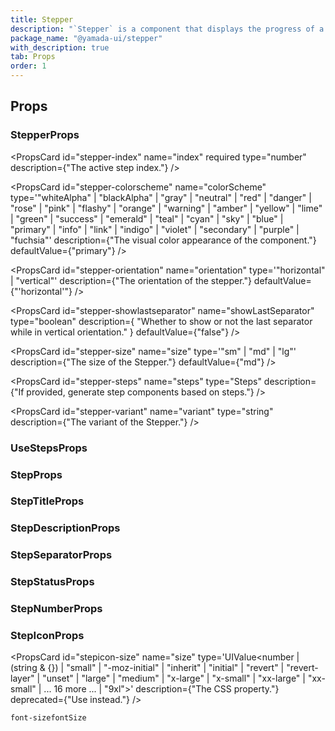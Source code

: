 ```yaml
---
title: Stepper
description: "`Stepper` is a component that displays the progress of a multi-step process."
package_name: "@yamada-ui/stepper"
with_description: true
tab: Props
order: 1
---
```


## Props

### StepperProps

<PropsCard
  id="stepper-index"
  name="index"
  required
  type="number"
  description={"The active step index."}
/>

<PropsCard id="stepper-_accept" name="_accept" type="CSSUIObject" />

<PropsCard id="stepper-_active" name="_active" type="CSSUIObject" />

<PropsCard id="stepper-_after" name="_after" type="CSSUIObject" />

<PropsCard id="stepper-_anylink" name="_anyLink" type="CSSUIObject" />

<PropsCard id="stepper-_autofill" name="_autofill" type="CSSUIObject" />

<PropsCard id="stepper-_backdrop" name="_backdrop" type="CSSUIObject" />

<PropsCard id="stepper-_before" name="_before" type="CSSUIObject" />

<PropsCard id="stepper-_between" name="_between" type="CSSUIObject" />

<PropsCard id="stepper-_blank" name="_blank" type="CSSUIObject" />

<PropsCard id="stepper-_checked" name="_checked" type="CSSUIObject" />

<PropsCard id="stepper-_cue" name="_cue" type="CSSUIObject" />

<PropsCard id="stepper-_cueregion" name="_cueRegion" type="CSSUIObject" />

<PropsCard id="stepper-_dark" name="_dark" type="CSSUIObject" />

<PropsCard id="stepper-_default" name="_default" type="CSSUIObject" />

<PropsCard id="stepper-_disabled" name="_disabled" type="CSSUIObject" />

<PropsCard id="stepper-_empty" name="_empty" type="CSSUIObject" />

<PropsCard id="stepper-_enabled" name="_enabled" type="CSSUIObject" />

<PropsCard id="stepper-_end" name="_end" type="CSSUIObject" />

<PropsCard id="stepper-_even" name="_even" type="CSSUIObject" />

<PropsCard id="stepper-_expanded" name="_expanded" type="CSSUIObject" />

<PropsCard id="stepper-_fileselector" name="_fileSelector" type="CSSUIObject" />

<PropsCard id="stepper-_filled" name="_filled" type="CSSUIObject" />

<PropsCard id="stepper-_first" name="_first" type="CSSUIObject" />

<PropsCard id="stepper-_firstletter" name="_firstLetter" type="CSSUIObject" />

<PropsCard id="stepper-_firstline" name="_firstLine" type="CSSUIObject" />

<PropsCard id="stepper-_focus" name="_focus" type="CSSUIObject" />

<PropsCard id="stepper-_focusvisible" name="_focusVisible" type="CSSUIObject" />

<PropsCard id="stepper-_focuswithin" name="_focusWithin" type="CSSUIObject" />

<PropsCard id="stepper-_fullscreen" name="_fullScreen" type="CSSUIObject" />

<PropsCard id="stepper-_grabbed" name="_grabbed" type="CSSUIObject" />

<PropsCard id="stepper-_groupaccept" name="_groupAccept" type="CSSUIObject" />

<PropsCard id="stepper-_groupactive" name="_groupActive" type="CSSUIObject" />

<PropsCard id="stepper-_groupblank" name="_groupBlank" type="CSSUIObject" />

<PropsCard id="stepper-_groupchecked" name="_groupChecked" type="CSSUIObject" />

<PropsCard
  id="stepper-_groupdisabled"
  name="_groupDisabled"
  type="CSSUIObject"
/>

<PropsCard id="stepper-_groupenabled" name="_groupEnabled" type="CSSUIObject" />

<PropsCard
  id="stepper-_groupexpanded"
  name="_groupExpanded"
  type="CSSUIObject"
/>

<PropsCard id="stepper-_groupfocus" name="_groupFocus" type="CSSUIObject" />

<PropsCard
  id="stepper-_groupfocusvisible"
  name="_groupFocusVisible"
  type="CSSUIObject"
/>

<PropsCard
  id="stepper-_groupfocuswithin"
  name="_groupFocusWithin"
  type="CSSUIObject"
/>

<PropsCard id="stepper-_groupgrabbed" name="_groupGrabbed" type="CSSUIObject" />

<PropsCard
  id="stepper-_grouphorizontal"
  name="_groupHorizontal"
  type="CSSUIObject"
/>

<PropsCard id="stepper-_grouphover" name="_groupHover" type="CSSUIObject" />

<PropsCard id="stepper-_groupidle" name="_groupIdle" type="CSSUIObject" />

<PropsCard id="stepper-_groupinvalid" name="_groupInvalid" type="CSSUIObject" />

<PropsCard id="stepper-_grouploaded" name="_groupLoaded" type="CSSUIObject" />

<PropsCard id="stepper-_grouploading" name="_groupLoading" type="CSSUIObject" />

<PropsCard
  id="stepper-_groupoptional"
  name="_groupOptional"
  type="CSSUIObject"
/>

<PropsCard
  id="stepper-_groupplaceholdershown"
  name="_groupPlaceholderShown"
  type="CSSUIObject"
/>

<PropsCard id="stepper-_grouppressed" name="_groupPressed" type="CSSUIObject" />

<PropsCard
  id="stepper-_groupreadonly"
  name="_groupReadOnly"
  type="CSSUIObject"
/>

<PropsCard
  id="stepper-_groupreadwrite"
  name="_groupReadWrite"
  type="CSSUIObject"
/>

<PropsCard id="stepper-_groupreject" name="_groupReject" type="CSSUIObject" />

<PropsCard
  id="stepper-_grouprequired"
  name="_groupRequired"
  type="CSSUIObject"
/>

<PropsCard
  id="stepper-_groupselected"
  name="_groupSelected"
  type="CSSUIObject"
/>

<PropsCard
  id="stepper-_groupuserinvalid"
  name="_groupUserInvalid"
  type="CSSUIObject"
/>

<PropsCard id="stepper-_groupvalid" name="_groupValid" type="CSSUIObject" />

<PropsCard
  id="stepper-_groupvertical"
  name="_groupVertical"
  type="CSSUIObject"
/>

<PropsCard id="stepper-_hidden" name="_hidden" type="CSSUIObject" />

<PropsCard id="stepper-_holiday" name="_holiday" type="CSSUIObject" />

<PropsCard id="stepper-_horizontal" name="_horizontal" type="CSSUIObject" />

<PropsCard id="stepper-_hover" name="_hover" type="CSSUIObject" />

<PropsCard id="stepper-_idle" name="_idle" type="CSSUIObject" />

<PropsCard
  id="stepper-_indeterminate"
  name="_indeterminate"
  type="CSSUIObject"
/>

<PropsCard id="stepper-_inrange" name="_inRange" type="CSSUIObject" />

<PropsCard id="stepper-_invalid" name="_invalid" type="CSSUIObject" />

<PropsCard id="stepper-_last" name="_last" type="CSSUIObject" />

<PropsCard id="stepper-_light" name="_light" type="CSSUIObject" />

<PropsCard id="stepper-_link" name="_link" type="CSSUIObject" />

<PropsCard id="stepper-_loaded" name="_loaded" type="CSSUIObject" />

<PropsCard id="stepper-_loading" name="_loading" type="CSSUIObject" />

<PropsCard id="stepper-_marker" name="_marker" type="CSSUIObject" />

<PropsCard id="stepper-_mediadark" name="_mediaDark" type="CSSUIObject" />

<PropsCard id="stepper-_medialight" name="_mediaLight" type="CSSUIObject" />

<PropsCard
  id="stepper-_mediareducemotion"
  name="_mediaReduceMotion"
  type="CSSUIObject"
/>

<PropsCard id="stepper-_modal" name="_modal" type="CSSUIObject" />

<PropsCard id="stepper-_nativeactive" name="_nativeActive" type="CSSUIObject" />

<PropsCard
  id="stepper-_nativechecked"
  name="_nativeChecked"
  type="CSSUIObject"
/>

<PropsCard
  id="stepper-_nativedisabled"
  name="_nativeDisabled"
  type="CSSUIObject"
/>

<PropsCard id="stepper-_nativefocus" name="_nativeFocus" type="CSSUIObject" />

<PropsCard
  id="stepper-_nativefocusvisible"
  name="_nativeFocusVisible"
  type="CSSUIObject"
/>

<PropsCard
  id="stepper-_nativefocuswithin"
  name="_nativeFocusWithin"
  type="CSSUIObject"
/>

<PropsCard id="stepper-_nativehidden" name="_nativeHidden" type="CSSUIObject" />

<PropsCard id="stepper-_nativehover" name="_nativeHover" type="CSSUIObject" />

<PropsCard
  id="stepper-_nativereadonly"
  name="_nativeReadOnly"
  type="CSSUIObject"
/>

<PropsCard id="stepper-_nativetarget" name="_nativeTarget" type="CSSUIObject" />

<PropsCard id="stepper-_nativevalid" name="_nativeValid" type="CSSUIObject" />

<PropsCard id="stepper-_notfirst" name="_notFirst" type="CSSUIObject" />

<PropsCard id="stepper-_notlast" name="_notLast" type="CSSUIObject" />

<PropsCard id="stepper-_nottarget" name="_notTarget" type="CSSUIObject" />

<PropsCard id="stepper-_odd" name="_odd" type="CSSUIObject" />

<PropsCard id="stepper-_only" name="_only" type="CSSUIObject" />

<PropsCard id="stepper-_optional" name="_optional" type="CSSUIObject" />

<PropsCard id="stepper-_outrange" name="_outRange" type="CSSUIObject" />

<PropsCard id="stepper-_outside" name="_outside" type="CSSUIObject" />

<PropsCard id="stepper-_paused" name="_paused" type="CSSUIObject" />

<PropsCard id="stepper-_peeraccept" name="_peerAccept" type="CSSUIObject" />

<PropsCard id="stepper-_peeractive" name="_peerActive" type="CSSUIObject" />

<PropsCard id="stepper-_peerblank" name="_peerBlank" type="CSSUIObject" />

<PropsCard id="stepper-_peerchecked" name="_peerChecked" type="CSSUIObject" />

<PropsCard id="stepper-_peerdisabled" name="_peerDisabled" type="CSSUIObject" />

<PropsCard id="stepper-_peerenabled" name="_peerEnabled" type="CSSUIObject" />

<PropsCard id="stepper-_peerexpanded" name="_peerExpanded" type="CSSUIObject" />

<PropsCard id="stepper-_peerfocus" name="_peerFocus" type="CSSUIObject" />

<PropsCard
  id="stepper-_peerfocusvisible"
  name="_peerFocusVisible"
  type="CSSUIObject"
/>

<PropsCard
  id="stepper-_peerfocuswithin"
  name="_peerFocusWithin"
  type="CSSUIObject"
/>

<PropsCard id="stepper-_peergrabbed" name="_peerGrabbed" type="CSSUIObject" />

<PropsCard
  id="stepper-_peerhorizontal"
  name="_peerHorizontal"
  type="CSSUIObject"
/>

<PropsCard id="stepper-_peerhover" name="_peerHover" type="CSSUIObject" />

<PropsCard id="stepper-_peeridle" name="_peerIdle" type="CSSUIObject" />

<PropsCard id="stepper-_peerinvalid" name="_peerInvalid" type="CSSUIObject" />

<PropsCard id="stepper-_peerloaded" name="_peerLoaded" type="CSSUIObject" />

<PropsCard id="stepper-_peerloading" name="_peerLoading" type="CSSUIObject" />

<PropsCard id="stepper-_peeroptional" name="_peerOptional" type="CSSUIObject" />

<PropsCard
  id="stepper-_peerplaceholdershown"
  name="_peerPlaceholderShown"
  type="CSSUIObject"
/>

<PropsCard id="stepper-_peerpressed" name="_peerPressed" type="CSSUIObject" />

<PropsCard id="stepper-_peerreadonly" name="_peerReadOnly" type="CSSUIObject" />

<PropsCard
  id="stepper-_peerreadwrite"
  name="_peerReadWrite"
  type="CSSUIObject"
/>

<PropsCard id="stepper-_peerreject" name="_peerReject" type="CSSUIObject" />

<PropsCard id="stepper-_peerrequired" name="_peerRequired" type="CSSUIObject" />

<PropsCard id="stepper-_peerselected" name="_peerSelected" type="CSSUIObject" />

<PropsCard
  id="stepper-_peeruserinvalid"
  name="_peerUserInvalid"
  type="CSSUIObject"
/>

<PropsCard id="stepper-_peervalid" name="_peerValid" type="CSSUIObject" />

<PropsCard id="stepper-_peervertical" name="_peerVertical" type="CSSUIObject" />

<PropsCard id="stepper-_picture" name="_picture" type="CSSUIObject" />

<PropsCard id="stepper-_placeholder" name="_placeholder" type="CSSUIObject" />

<PropsCard
  id="stepper-_placeholdershown"
  name="_placeholderShown"
  type="CSSUIObject"
/>

<PropsCard id="stepper-_playing" name="_playing" type="CSSUIObject" />

<PropsCard id="stepper-_pressed" name="_pressed" type="CSSUIObject" />

<PropsCard id="stepper-_print" name="_print" type="CSSUIObject" />

<PropsCard id="stepper-_readonly" name="_readOnly" type="CSSUIObject" />

<PropsCard id="stepper-_readwrite" name="_readWrite" type="CSSUIObject" />

<PropsCard id="stepper-_reject" name="_reject" type="CSSUIObject" />

<PropsCard id="stepper-_required" name="_required" type="CSSUIObject" />

<PropsCard id="stepper-_ripple" name="_ripple" type="CSSUIObject" />

<PropsCard id="stepper-_scrollbar" name="_scrollbar" type="CSSUIObject" />

<PropsCard
  id="stepper-_scrollbarbutton"
  name="_scrollbarButton"
  type="CSSUIObject"
/>

<PropsCard
  id="stepper-_scrollbarcorner"
  name="_scrollbarCorner"
  type="CSSUIObject"
/>

<PropsCard
  id="stepper-_scrollbarthumb"
  name="_scrollbarThumb"
  type="CSSUIObject"
/>

<PropsCard
  id="stepper-_scrollbartrack"
  name="_scrollbarTrack"
  type="CSSUIObject"
/>

<PropsCard
  id="stepper-_scrollbartrackpiece"
  name="_scrollbarTrackPiece"
  type="CSSUIObject"
/>

<PropsCard id="stepper-_selected" name="_selected" type="CSSUIObject" />

<PropsCard id="stepper-_selection" name="_selection" type="CSSUIObject" />

<PropsCard id="stepper-_start" name="_start" type="CSSUIObject" />

<PropsCard id="stepper-_target" name="_target" type="CSSUIObject" />

<PropsCard id="stepper-_today" name="_today" type="CSSUIObject" />

<PropsCard id="stepper-_userinvalid" name="_userInvalid" type="CSSUIObject" />

<PropsCard id="stepper-_valid" name="_valid" type="CSSUIObject" />

<PropsCard id="stepper-_vertical" name="_vertical" type="CSSUIObject" />

<PropsCard id="stepper-_visited" name="_visited" type="CSSUIObject" />

<PropsCard id="stepper-_weekend" name="_weekend" type="CSSUIObject" />

<PropsCard
  id="stepper-colorscheme"
  name="colorScheme"
  type='"whiteAlpha" | "blackAlpha" | "gray" | "neutral" | "red" | "danger" | "rose" | "pink" | "flashy" | "orange" | "warning" | "amber" | "yellow" | "lime" | "green" | "success" | "emerald" | "teal" | "cyan" | "sky" | "blue" | "primary" | "info" | "link" | "indigo" | "violet" | "secondary" | "purple" | "fuchsia"'
  description={"The visual color appearance of the component."}
  defaultValue={"primary"}
/>

<PropsCard
  id="stepper-orientation"
  name="orientation"
  type='"horizontal" | "vertical"'
  description={"The orientation of the stepper."}
  defaultValue={"'horizontal'"}
/>

<PropsCard
  id="stepper-showlastseparator"
  name="showLastSeparator"
  type="boolean"
  description={
    "Whether to show or not the last separator while in vertical orientation."
  }
  defaultValue={"false"}
/>

<PropsCard
  id="stepper-size"
  name="size"
  type='"sm" | "md" | "lg"'
  description={"The size of the Stepper."}
  defaultValue={"md"}
/>

<PropsCard
  id="stepper-steps"
  name="steps"
  type="Steps"
  description={"If provided, generate step components based on steps."}
/>

<PropsCard
  id="stepper-variant"
  name="variant"
  type="string"
  description={"The variant of the Stepper."}
/>

### UseStepsProps

<PropsCard id="usesteps-count" name="count" type="number" />

<PropsCard id="usesteps-index" name="index" type="number" />

### StepProps

<PropsCard id="step-_accept" name="_accept" type="CSSUIObject" />

<PropsCard id="step-_active" name="_active" type="CSSUIObject" />

<PropsCard id="step-_after" name="_after" type="CSSUIObject" />

<PropsCard id="step-_anylink" name="_anyLink" type="CSSUIObject" />

<PropsCard id="step-_autofill" name="_autofill" type="CSSUIObject" />

<PropsCard id="step-_backdrop" name="_backdrop" type="CSSUIObject" />

<PropsCard id="step-_before" name="_before" type="CSSUIObject" />

<PropsCard id="step-_between" name="_between" type="CSSUIObject" />

<PropsCard id="step-_blank" name="_blank" type="CSSUIObject" />

<PropsCard id="step-_checked" name="_checked" type="CSSUIObject" />

<PropsCard id="step-_cue" name="_cue" type="CSSUIObject" />

<PropsCard id="step-_cueregion" name="_cueRegion" type="CSSUIObject" />

<PropsCard id="step-_dark" name="_dark" type="CSSUIObject" />

<PropsCard id="step-_default" name="_default" type="CSSUIObject" />

<PropsCard id="step-_disabled" name="_disabled" type="CSSUIObject" />

<PropsCard id="step-_empty" name="_empty" type="CSSUIObject" />

<PropsCard id="step-_enabled" name="_enabled" type="CSSUIObject" />

<PropsCard id="step-_end" name="_end" type="CSSUIObject" />

<PropsCard id="step-_even" name="_even" type="CSSUIObject" />

<PropsCard id="step-_expanded" name="_expanded" type="CSSUIObject" />

<PropsCard id="step-_fileselector" name="_fileSelector" type="CSSUIObject" />

<PropsCard id="step-_filled" name="_filled" type="CSSUIObject" />

<PropsCard id="step-_first" name="_first" type="CSSUIObject" />

<PropsCard id="step-_firstletter" name="_firstLetter" type="CSSUIObject" />

<PropsCard id="step-_firstline" name="_firstLine" type="CSSUIObject" />

<PropsCard id="step-_focus" name="_focus" type="CSSUIObject" />

<PropsCard id="step-_focusvisible" name="_focusVisible" type="CSSUIObject" />

<PropsCard id="step-_focuswithin" name="_focusWithin" type="CSSUIObject" />

<PropsCard id="step-_fullscreen" name="_fullScreen" type="CSSUIObject" />

<PropsCard id="step-_grabbed" name="_grabbed" type="CSSUIObject" />

<PropsCard id="step-_groupaccept" name="_groupAccept" type="CSSUIObject" />

<PropsCard id="step-_groupactive" name="_groupActive" type="CSSUIObject" />

<PropsCard id="step-_groupblank" name="_groupBlank" type="CSSUIObject" />

<PropsCard id="step-_groupchecked" name="_groupChecked" type="CSSUIObject" />

<PropsCard id="step-_groupdisabled" name="_groupDisabled" type="CSSUIObject" />

<PropsCard id="step-_groupenabled" name="_groupEnabled" type="CSSUIObject" />

<PropsCard id="step-_groupexpanded" name="_groupExpanded" type="CSSUIObject" />

<PropsCard id="step-_groupfocus" name="_groupFocus" type="CSSUIObject" />

<PropsCard
  id="step-_groupfocusvisible"
  name="_groupFocusVisible"
  type="CSSUIObject"
/>

<PropsCard
  id="step-_groupfocuswithin"
  name="_groupFocusWithin"
  type="CSSUIObject"
/>

<PropsCard id="step-_groupgrabbed" name="_groupGrabbed" type="CSSUIObject" />

<PropsCard
  id="step-_grouphorizontal"
  name="_groupHorizontal"
  type="CSSUIObject"
/>

<PropsCard id="step-_grouphover" name="_groupHover" type="CSSUIObject" />

<PropsCard id="step-_groupidle" name="_groupIdle" type="CSSUIObject" />

<PropsCard id="step-_groupinvalid" name="_groupInvalid" type="CSSUIObject" />

<PropsCard id="step-_grouploaded" name="_groupLoaded" type="CSSUIObject" />

<PropsCard id="step-_grouploading" name="_groupLoading" type="CSSUIObject" />

<PropsCard id="step-_groupoptional" name="_groupOptional" type="CSSUIObject" />

<PropsCard
  id="step-_groupplaceholdershown"
  name="_groupPlaceholderShown"
  type="CSSUIObject"
/>

<PropsCard id="step-_grouppressed" name="_groupPressed" type="CSSUIObject" />

<PropsCard id="step-_groupreadonly" name="_groupReadOnly" type="CSSUIObject" />

<PropsCard
  id="step-_groupreadwrite"
  name="_groupReadWrite"
  type="CSSUIObject"
/>

<PropsCard id="step-_groupreject" name="_groupReject" type="CSSUIObject" />

<PropsCard id="step-_grouprequired" name="_groupRequired" type="CSSUIObject" />

<PropsCard id="step-_groupselected" name="_groupSelected" type="CSSUIObject" />

<PropsCard
  id="step-_groupuserinvalid"
  name="_groupUserInvalid"
  type="CSSUIObject"
/>

<PropsCard id="step-_groupvalid" name="_groupValid" type="CSSUIObject" />

<PropsCard id="step-_groupvertical" name="_groupVertical" type="CSSUIObject" />

<PropsCard id="step-_hidden" name="_hidden" type="CSSUIObject" />

<PropsCard id="step-_holiday" name="_holiday" type="CSSUIObject" />

<PropsCard id="step-_horizontal" name="_horizontal" type="CSSUIObject" />

<PropsCard id="step-_hover" name="_hover" type="CSSUIObject" />

<PropsCard id="step-_idle" name="_idle" type="CSSUIObject" />

<PropsCard id="step-_indeterminate" name="_indeterminate" type="CSSUIObject" />

<PropsCard id="step-_inrange" name="_inRange" type="CSSUIObject" />

<PropsCard id="step-_invalid" name="_invalid" type="CSSUIObject" />

<PropsCard id="step-_last" name="_last" type="CSSUIObject" />

<PropsCard id="step-_light" name="_light" type="CSSUIObject" />

<PropsCard id="step-_link" name="_link" type="CSSUIObject" />

<PropsCard id="step-_loaded" name="_loaded" type="CSSUIObject" />

<PropsCard id="step-_loading" name="_loading" type="CSSUIObject" />

<PropsCard id="step-_marker" name="_marker" type="CSSUIObject" />

<PropsCard id="step-_mediadark" name="_mediaDark" type="CSSUIObject" />

<PropsCard id="step-_medialight" name="_mediaLight" type="CSSUIObject" />

<PropsCard
  id="step-_mediareducemotion"
  name="_mediaReduceMotion"
  type="CSSUIObject"
/>

<PropsCard id="step-_modal" name="_modal" type="CSSUIObject" />

<PropsCard id="step-_nativeactive" name="_nativeActive" type="CSSUIObject" />

<PropsCard id="step-_nativechecked" name="_nativeChecked" type="CSSUIObject" />

<PropsCard
  id="step-_nativedisabled"
  name="_nativeDisabled"
  type="CSSUIObject"
/>

<PropsCard id="step-_nativefocus" name="_nativeFocus" type="CSSUIObject" />

<PropsCard
  id="step-_nativefocusvisible"
  name="_nativeFocusVisible"
  type="CSSUIObject"
/>

<PropsCard
  id="step-_nativefocuswithin"
  name="_nativeFocusWithin"
  type="CSSUIObject"
/>

<PropsCard id="step-_nativehidden" name="_nativeHidden" type="CSSUIObject" />

<PropsCard id="step-_nativehover" name="_nativeHover" type="CSSUIObject" />

<PropsCard
  id="step-_nativereadonly"
  name="_nativeReadOnly"
  type="CSSUIObject"
/>

<PropsCard id="step-_nativetarget" name="_nativeTarget" type="CSSUIObject" />

<PropsCard id="step-_nativevalid" name="_nativeValid" type="CSSUIObject" />

<PropsCard id="step-_notfirst" name="_notFirst" type="CSSUIObject" />

<PropsCard id="step-_notlast" name="_notLast" type="CSSUIObject" />

<PropsCard id="step-_nottarget" name="_notTarget" type="CSSUIObject" />

<PropsCard id="step-_odd" name="_odd" type="CSSUIObject" />

<PropsCard id="step-_only" name="_only" type="CSSUIObject" />

<PropsCard id="step-_optional" name="_optional" type="CSSUIObject" />

<PropsCard id="step-_outrange" name="_outRange" type="CSSUIObject" />

<PropsCard id="step-_outside" name="_outside" type="CSSUIObject" />

<PropsCard id="step-_paused" name="_paused" type="CSSUIObject" />

<PropsCard id="step-_peeraccept" name="_peerAccept" type="CSSUIObject" />

<PropsCard id="step-_peeractive" name="_peerActive" type="CSSUIObject" />

<PropsCard id="step-_peerblank" name="_peerBlank" type="CSSUIObject" />

<PropsCard id="step-_peerchecked" name="_peerChecked" type="CSSUIObject" />

<PropsCard id="step-_peerdisabled" name="_peerDisabled" type="CSSUIObject" />

<PropsCard id="step-_peerenabled" name="_peerEnabled" type="CSSUIObject" />

<PropsCard id="step-_peerexpanded" name="_peerExpanded" type="CSSUIObject" />

<PropsCard id="step-_peerfocus" name="_peerFocus" type="CSSUIObject" />

<PropsCard
  id="step-_peerfocusvisible"
  name="_peerFocusVisible"
  type="CSSUIObject"
/>

<PropsCard
  id="step-_peerfocuswithin"
  name="_peerFocusWithin"
  type="CSSUIObject"
/>

<PropsCard id="step-_peergrabbed" name="_peerGrabbed" type="CSSUIObject" />

<PropsCard
  id="step-_peerhorizontal"
  name="_peerHorizontal"
  type="CSSUIObject"
/>

<PropsCard id="step-_peerhover" name="_peerHover" type="CSSUIObject" />

<PropsCard id="step-_peeridle" name="_peerIdle" type="CSSUIObject" />

<PropsCard id="step-_peerinvalid" name="_peerInvalid" type="CSSUIObject" />

<PropsCard id="step-_peerloaded" name="_peerLoaded" type="CSSUIObject" />

<PropsCard id="step-_peerloading" name="_peerLoading" type="CSSUIObject" />

<PropsCard id="step-_peeroptional" name="_peerOptional" type="CSSUIObject" />

<PropsCard
  id="step-_peerplaceholdershown"
  name="_peerPlaceholderShown"
  type="CSSUIObject"
/>

<PropsCard id="step-_peerpressed" name="_peerPressed" type="CSSUIObject" />

<PropsCard id="step-_peerreadonly" name="_peerReadOnly" type="CSSUIObject" />

<PropsCard id="step-_peerreadwrite" name="_peerReadWrite" type="CSSUIObject" />

<PropsCard id="step-_peerreject" name="_peerReject" type="CSSUIObject" />

<PropsCard id="step-_peerrequired" name="_peerRequired" type="CSSUIObject" />

<PropsCard id="step-_peerselected" name="_peerSelected" type="CSSUIObject" />

<PropsCard
  id="step-_peeruserinvalid"
  name="_peerUserInvalid"
  type="CSSUIObject"
/>

<PropsCard id="step-_peervalid" name="_peerValid" type="CSSUIObject" />

<PropsCard id="step-_peervertical" name="_peerVertical" type="CSSUIObject" />

<PropsCard id="step-_picture" name="_picture" type="CSSUIObject" />

<PropsCard id="step-_placeholder" name="_placeholder" type="CSSUIObject" />

<PropsCard
  id="step-_placeholdershown"
  name="_placeholderShown"
  type="CSSUIObject"
/>

<PropsCard id="step-_playing" name="_playing" type="CSSUIObject" />

<PropsCard id="step-_pressed" name="_pressed" type="CSSUIObject" />

<PropsCard id="step-_print" name="_print" type="CSSUIObject" />

<PropsCard id="step-_readonly" name="_readOnly" type="CSSUIObject" />

<PropsCard id="step-_readwrite" name="_readWrite" type="CSSUIObject" />

<PropsCard id="step-_reject" name="_reject" type="CSSUIObject" />

<PropsCard id="step-_required" name="_required" type="CSSUIObject" />

<PropsCard id="step-_ripple" name="_ripple" type="CSSUIObject" />

<PropsCard id="step-_scrollbar" name="_scrollbar" type="CSSUIObject" />

<PropsCard
  id="step-_scrollbarbutton"
  name="_scrollbarButton"
  type="CSSUIObject"
/>

<PropsCard
  id="step-_scrollbarcorner"
  name="_scrollbarCorner"
  type="CSSUIObject"
/>

<PropsCard
  id="step-_scrollbarthumb"
  name="_scrollbarThumb"
  type="CSSUIObject"
/>

<PropsCard
  id="step-_scrollbartrack"
  name="_scrollbarTrack"
  type="CSSUIObject"
/>

<PropsCard
  id="step-_scrollbartrackpiece"
  name="_scrollbarTrackPiece"
  type="CSSUIObject"
/>

<PropsCard id="step-_selected" name="_selected" type="CSSUIObject" />

<PropsCard id="step-_selection" name="_selection" type="CSSUIObject" />

<PropsCard id="step-_start" name="_start" type="CSSUIObject" />

<PropsCard id="step-_target" name="_target" type="CSSUIObject" />

<PropsCard id="step-_today" name="_today" type="CSSUIObject" />

<PropsCard id="step-_userinvalid" name="_userInvalid" type="CSSUIObject" />

<PropsCard id="step-_valid" name="_valid" type="CSSUIObject" />

<PropsCard id="step-_vertical" name="_vertical" type="CSSUIObject" />

<PropsCard id="step-_visited" name="_visited" type="CSSUIObject" />

<PropsCard id="step-_weekend" name="_weekend" type="CSSUIObject" />

### StepTitleProps

<PropsCard id="steptitle-_accept" name="_accept" type="CSSUIObject" />

<PropsCard id="steptitle-_active" name="_active" type="CSSUIObject" />

<PropsCard id="steptitle-_after" name="_after" type="CSSUIObject" />

<PropsCard id="steptitle-_anylink" name="_anyLink" type="CSSUIObject" />

<PropsCard id="steptitle-_autofill" name="_autofill" type="CSSUIObject" />

<PropsCard id="steptitle-_backdrop" name="_backdrop" type="CSSUIObject" />

<PropsCard id="steptitle-_before" name="_before" type="CSSUIObject" />

<PropsCard id="steptitle-_between" name="_between" type="CSSUIObject" />

<PropsCard id="steptitle-_blank" name="_blank" type="CSSUIObject" />

<PropsCard id="steptitle-_checked" name="_checked" type="CSSUIObject" />

<PropsCard id="steptitle-_cue" name="_cue" type="CSSUIObject" />

<PropsCard id="steptitle-_cueregion" name="_cueRegion" type="CSSUIObject" />

<PropsCard id="steptitle-_dark" name="_dark" type="CSSUIObject" />

<PropsCard id="steptitle-_default" name="_default" type="CSSUIObject" />

<PropsCard id="steptitle-_disabled" name="_disabled" type="CSSUIObject" />

<PropsCard id="steptitle-_empty" name="_empty" type="CSSUIObject" />

<PropsCard id="steptitle-_enabled" name="_enabled" type="CSSUIObject" />

<PropsCard id="steptitle-_end" name="_end" type="CSSUIObject" />

<PropsCard id="steptitle-_even" name="_even" type="CSSUIObject" />

<PropsCard id="steptitle-_expanded" name="_expanded" type="CSSUIObject" />

<PropsCard
  id="steptitle-_fileselector"
  name="_fileSelector"
  type="CSSUIObject"
/>

<PropsCard id="steptitle-_filled" name="_filled" type="CSSUIObject" />

<PropsCard id="steptitle-_first" name="_first" type="CSSUIObject" />

<PropsCard id="steptitle-_firstletter" name="_firstLetter" type="CSSUIObject" />

<PropsCard id="steptitle-_firstline" name="_firstLine" type="CSSUIObject" />

<PropsCard id="steptitle-_focus" name="_focus" type="CSSUIObject" />

<PropsCard
  id="steptitle-_focusvisible"
  name="_focusVisible"
  type="CSSUIObject"
/>

<PropsCard id="steptitle-_focuswithin" name="_focusWithin" type="CSSUIObject" />

<PropsCard id="steptitle-_fullscreen" name="_fullScreen" type="CSSUIObject" />

<PropsCard id="steptitle-_grabbed" name="_grabbed" type="CSSUIObject" />

<PropsCard id="steptitle-_groupaccept" name="_groupAccept" type="CSSUIObject" />

<PropsCard id="steptitle-_groupactive" name="_groupActive" type="CSSUIObject" />

<PropsCard id="steptitle-_groupblank" name="_groupBlank" type="CSSUIObject" />

<PropsCard
  id="steptitle-_groupchecked"
  name="_groupChecked"
  type="CSSUIObject"
/>

<PropsCard
  id="steptitle-_groupdisabled"
  name="_groupDisabled"
  type="CSSUIObject"
/>

<PropsCard
  id="steptitle-_groupenabled"
  name="_groupEnabled"
  type="CSSUIObject"
/>

<PropsCard
  id="steptitle-_groupexpanded"
  name="_groupExpanded"
  type="CSSUIObject"
/>

<PropsCard id="steptitle-_groupfocus" name="_groupFocus" type="CSSUIObject" />

<PropsCard
  id="steptitle-_groupfocusvisible"
  name="_groupFocusVisible"
  type="CSSUIObject"
/>

<PropsCard
  id="steptitle-_groupfocuswithin"
  name="_groupFocusWithin"
  type="CSSUIObject"
/>

<PropsCard
  id="steptitle-_groupgrabbed"
  name="_groupGrabbed"
  type="CSSUIObject"
/>

<PropsCard
  id="steptitle-_grouphorizontal"
  name="_groupHorizontal"
  type="CSSUIObject"
/>

<PropsCard id="steptitle-_grouphover" name="_groupHover" type="CSSUIObject" />

<PropsCard id="steptitle-_groupidle" name="_groupIdle" type="CSSUIObject" />

<PropsCard
  id="steptitle-_groupinvalid"
  name="_groupInvalid"
  type="CSSUIObject"
/>

<PropsCard id="steptitle-_grouploaded" name="_groupLoaded" type="CSSUIObject" />

<PropsCard
  id="steptitle-_grouploading"
  name="_groupLoading"
  type="CSSUIObject"
/>

<PropsCard
  id="steptitle-_groupoptional"
  name="_groupOptional"
  type="CSSUIObject"
/>

<PropsCard
  id="steptitle-_groupplaceholdershown"
  name="_groupPlaceholderShown"
  type="CSSUIObject"
/>

<PropsCard
  id="steptitle-_grouppressed"
  name="_groupPressed"
  type="CSSUIObject"
/>

<PropsCard
  id="steptitle-_groupreadonly"
  name="_groupReadOnly"
  type="CSSUIObject"
/>

<PropsCard
  id="steptitle-_groupreadwrite"
  name="_groupReadWrite"
  type="CSSUIObject"
/>

<PropsCard id="steptitle-_groupreject" name="_groupReject" type="CSSUIObject" />

<PropsCard
  id="steptitle-_grouprequired"
  name="_groupRequired"
  type="CSSUIObject"
/>

<PropsCard
  id="steptitle-_groupselected"
  name="_groupSelected"
  type="CSSUIObject"
/>

<PropsCard
  id="steptitle-_groupuserinvalid"
  name="_groupUserInvalid"
  type="CSSUIObject"
/>

<PropsCard id="steptitle-_groupvalid" name="_groupValid" type="CSSUIObject" />

<PropsCard
  id="steptitle-_groupvertical"
  name="_groupVertical"
  type="CSSUIObject"
/>

<PropsCard id="steptitle-_hidden" name="_hidden" type="CSSUIObject" />

<PropsCard id="steptitle-_holiday" name="_holiday" type="CSSUIObject" />

<PropsCard id="steptitle-_horizontal" name="_horizontal" type="CSSUIObject" />

<PropsCard id="steptitle-_hover" name="_hover" type="CSSUIObject" />

<PropsCard id="steptitle-_idle" name="_idle" type="CSSUIObject" />

<PropsCard
  id="steptitle-_indeterminate"
  name="_indeterminate"
  type="CSSUIObject"
/>

<PropsCard id="steptitle-_inrange" name="_inRange" type="CSSUIObject" />

<PropsCard id="steptitle-_invalid" name="_invalid" type="CSSUIObject" />

<PropsCard id="steptitle-_last" name="_last" type="CSSUIObject" />

<PropsCard id="steptitle-_light" name="_light" type="CSSUIObject" />

<PropsCard id="steptitle-_link" name="_link" type="CSSUIObject" />

<PropsCard id="steptitle-_loaded" name="_loaded" type="CSSUIObject" />

<PropsCard id="steptitle-_loading" name="_loading" type="CSSUIObject" />

<PropsCard id="steptitle-_marker" name="_marker" type="CSSUIObject" />

<PropsCard id="steptitle-_mediadark" name="_mediaDark" type="CSSUIObject" />

<PropsCard id="steptitle-_medialight" name="_mediaLight" type="CSSUIObject" />

<PropsCard
  id="steptitle-_mediareducemotion"
  name="_mediaReduceMotion"
  type="CSSUIObject"
/>

<PropsCard id="steptitle-_modal" name="_modal" type="CSSUIObject" />

<PropsCard
  id="steptitle-_nativeactive"
  name="_nativeActive"
  type="CSSUIObject"
/>

<PropsCard
  id="steptitle-_nativechecked"
  name="_nativeChecked"
  type="CSSUIObject"
/>

<PropsCard
  id="steptitle-_nativedisabled"
  name="_nativeDisabled"
  type="CSSUIObject"
/>

<PropsCard id="steptitle-_nativefocus" name="_nativeFocus" type="CSSUIObject" />

<PropsCard
  id="steptitle-_nativefocusvisible"
  name="_nativeFocusVisible"
  type="CSSUIObject"
/>

<PropsCard
  id="steptitle-_nativefocuswithin"
  name="_nativeFocusWithin"
  type="CSSUIObject"
/>

<PropsCard
  id="steptitle-_nativehidden"
  name="_nativeHidden"
  type="CSSUIObject"
/>

<PropsCard id="steptitle-_nativehover" name="_nativeHover" type="CSSUIObject" />

<PropsCard
  id="steptitle-_nativereadonly"
  name="_nativeReadOnly"
  type="CSSUIObject"
/>

<PropsCard
  id="steptitle-_nativetarget"
  name="_nativeTarget"
  type="CSSUIObject"
/>

<PropsCard id="steptitle-_nativevalid" name="_nativeValid" type="CSSUIObject" />

<PropsCard id="steptitle-_notfirst" name="_notFirst" type="CSSUIObject" />

<PropsCard id="steptitle-_notlast" name="_notLast" type="CSSUIObject" />

<PropsCard id="steptitle-_nottarget" name="_notTarget" type="CSSUIObject" />

<PropsCard id="steptitle-_odd" name="_odd" type="CSSUIObject" />

<PropsCard id="steptitle-_only" name="_only" type="CSSUIObject" />

<PropsCard id="steptitle-_optional" name="_optional" type="CSSUIObject" />

<PropsCard id="steptitle-_outrange" name="_outRange" type="CSSUIObject" />

<PropsCard id="steptitle-_outside" name="_outside" type="CSSUIObject" />

<PropsCard id="steptitle-_paused" name="_paused" type="CSSUIObject" />

<PropsCard id="steptitle-_peeraccept" name="_peerAccept" type="CSSUIObject" />

<PropsCard id="steptitle-_peeractive" name="_peerActive" type="CSSUIObject" />

<PropsCard id="steptitle-_peerblank" name="_peerBlank" type="CSSUIObject" />

<PropsCard id="steptitle-_peerchecked" name="_peerChecked" type="CSSUIObject" />

<PropsCard
  id="steptitle-_peerdisabled"
  name="_peerDisabled"
  type="CSSUIObject"
/>

<PropsCard id="steptitle-_peerenabled" name="_peerEnabled" type="CSSUIObject" />

<PropsCard
  id="steptitle-_peerexpanded"
  name="_peerExpanded"
  type="CSSUIObject"
/>

<PropsCard id="steptitle-_peerfocus" name="_peerFocus" type="CSSUIObject" />

<PropsCard
  id="steptitle-_peerfocusvisible"
  name="_peerFocusVisible"
  type="CSSUIObject"
/>

<PropsCard
  id="steptitle-_peerfocuswithin"
  name="_peerFocusWithin"
  type="CSSUIObject"
/>

<PropsCard id="steptitle-_peergrabbed" name="_peerGrabbed" type="CSSUIObject" />

<PropsCard
  id="steptitle-_peerhorizontal"
  name="_peerHorizontal"
  type="CSSUIObject"
/>

<PropsCard id="steptitle-_peerhover" name="_peerHover" type="CSSUIObject" />

<PropsCard id="steptitle-_peeridle" name="_peerIdle" type="CSSUIObject" />

<PropsCard id="steptitle-_peerinvalid" name="_peerInvalid" type="CSSUIObject" />

<PropsCard id="steptitle-_peerloaded" name="_peerLoaded" type="CSSUIObject" />

<PropsCard id="steptitle-_peerloading" name="_peerLoading" type="CSSUIObject" />

<PropsCard
  id="steptitle-_peeroptional"
  name="_peerOptional"
  type="CSSUIObject"
/>

<PropsCard
  id="steptitle-_peerplaceholdershown"
  name="_peerPlaceholderShown"
  type="CSSUIObject"
/>

<PropsCard id="steptitle-_peerpressed" name="_peerPressed" type="CSSUIObject" />

<PropsCard
  id="steptitle-_peerreadonly"
  name="_peerReadOnly"
  type="CSSUIObject"
/>

<PropsCard
  id="steptitle-_peerreadwrite"
  name="_peerReadWrite"
  type="CSSUIObject"
/>

<PropsCard id="steptitle-_peerreject" name="_peerReject" type="CSSUIObject" />

<PropsCard
  id="steptitle-_peerrequired"
  name="_peerRequired"
  type="CSSUIObject"
/>

<PropsCard
  id="steptitle-_peerselected"
  name="_peerSelected"
  type="CSSUIObject"
/>

<PropsCard
  id="steptitle-_peeruserinvalid"
  name="_peerUserInvalid"
  type="CSSUIObject"
/>

<PropsCard id="steptitle-_peervalid" name="_peerValid" type="CSSUIObject" />

<PropsCard
  id="steptitle-_peervertical"
  name="_peerVertical"
  type="CSSUIObject"
/>

<PropsCard id="steptitle-_picture" name="_picture" type="CSSUIObject" />

<PropsCard id="steptitle-_placeholder" name="_placeholder" type="CSSUIObject" />

<PropsCard
  id="steptitle-_placeholdershown"
  name="_placeholderShown"
  type="CSSUIObject"
/>

<PropsCard id="steptitle-_playing" name="_playing" type="CSSUIObject" />

<PropsCard id="steptitle-_pressed" name="_pressed" type="CSSUIObject" />

<PropsCard id="steptitle-_print" name="_print" type="CSSUIObject" />

<PropsCard id="steptitle-_readonly" name="_readOnly" type="CSSUIObject" />

<PropsCard id="steptitle-_readwrite" name="_readWrite" type="CSSUIObject" />

<PropsCard id="steptitle-_reject" name="_reject" type="CSSUIObject" />

<PropsCard id="steptitle-_required" name="_required" type="CSSUIObject" />

<PropsCard id="steptitle-_ripple" name="_ripple" type="CSSUIObject" />

<PropsCard id="steptitle-_scrollbar" name="_scrollbar" type="CSSUIObject" />

<PropsCard
  id="steptitle-_scrollbarbutton"
  name="_scrollbarButton"
  type="CSSUIObject"
/>

<PropsCard
  id="steptitle-_scrollbarcorner"
  name="_scrollbarCorner"
  type="CSSUIObject"
/>

<PropsCard
  id="steptitle-_scrollbarthumb"
  name="_scrollbarThumb"
  type="CSSUIObject"
/>

<PropsCard
  id="steptitle-_scrollbartrack"
  name="_scrollbarTrack"
  type="CSSUIObject"
/>

<PropsCard
  id="steptitle-_scrollbartrackpiece"
  name="_scrollbarTrackPiece"
  type="CSSUIObject"
/>

<PropsCard id="steptitle-_selected" name="_selected" type="CSSUIObject" />

<PropsCard id="steptitle-_selection" name="_selection" type="CSSUIObject" />

<PropsCard id="steptitle-_start" name="_start" type="CSSUIObject" />

<PropsCard id="steptitle-_target" name="_target" type="CSSUIObject" />

<PropsCard id="steptitle-_today" name="_today" type="CSSUIObject" />

<PropsCard id="steptitle-_userinvalid" name="_userInvalid" type="CSSUIObject" />

<PropsCard id="steptitle-_valid" name="_valid" type="CSSUIObject" />

<PropsCard id="steptitle-_vertical" name="_vertical" type="CSSUIObject" />

<PropsCard id="steptitle-_visited" name="_visited" type="CSSUIObject" />

<PropsCard id="steptitle-_weekend" name="_weekend" type="CSSUIObject" />

### StepDescriptionProps

<PropsCard id="stepdescription-_accept" name="_accept" type="CSSUIObject" />

<PropsCard id="stepdescription-_active" name="_active" type="CSSUIObject" />

<PropsCard id="stepdescription-_after" name="_after" type="CSSUIObject" />

<PropsCard id="stepdescription-_anylink" name="_anyLink" type="CSSUIObject" />

<PropsCard id="stepdescription-_autofill" name="_autofill" type="CSSUIObject" />

<PropsCard id="stepdescription-_backdrop" name="_backdrop" type="CSSUIObject" />

<PropsCard id="stepdescription-_before" name="_before" type="CSSUIObject" />

<PropsCard id="stepdescription-_between" name="_between" type="CSSUIObject" />

<PropsCard id="stepdescription-_blank" name="_blank" type="CSSUIObject" />

<PropsCard id="stepdescription-_checked" name="_checked" type="CSSUIObject" />

<PropsCard id="stepdescription-_cue" name="_cue" type="CSSUIObject" />

<PropsCard
  id="stepdescription-_cueregion"
  name="_cueRegion"
  type="CSSUIObject"
/>

<PropsCard id="stepdescription-_dark" name="_dark" type="CSSUIObject" />

<PropsCard id="stepdescription-_default" name="_default" type="CSSUIObject" />

<PropsCard id="stepdescription-_disabled" name="_disabled" type="CSSUIObject" />

<PropsCard id="stepdescription-_empty" name="_empty" type="CSSUIObject" />

<PropsCard id="stepdescription-_enabled" name="_enabled" type="CSSUIObject" />

<PropsCard id="stepdescription-_end" name="_end" type="CSSUIObject" />

<PropsCard id="stepdescription-_even" name="_even" type="CSSUIObject" />

<PropsCard id="stepdescription-_expanded" name="_expanded" type="CSSUIObject" />

<PropsCard
  id="stepdescription-_fileselector"
  name="_fileSelector"
  type="CSSUIObject"
/>

<PropsCard id="stepdescription-_filled" name="_filled" type="CSSUIObject" />

<PropsCard id="stepdescription-_first" name="_first" type="CSSUIObject" />

<PropsCard
  id="stepdescription-_firstletter"
  name="_firstLetter"
  type="CSSUIObject"
/>

<PropsCard
  id="stepdescription-_firstline"
  name="_firstLine"
  type="CSSUIObject"
/>

<PropsCard id="stepdescription-_focus" name="_focus" type="CSSUIObject" />

<PropsCard
  id="stepdescription-_focusvisible"
  name="_focusVisible"
  type="CSSUIObject"
/>

<PropsCard
  id="stepdescription-_focuswithin"
  name="_focusWithin"
  type="CSSUIObject"
/>

<PropsCard
  id="stepdescription-_fullscreen"
  name="_fullScreen"
  type="CSSUIObject"
/>

<PropsCard id="stepdescription-_grabbed" name="_grabbed" type="CSSUIObject" />

<PropsCard
  id="stepdescription-_groupaccept"
  name="_groupAccept"
  type="CSSUIObject"
/>

<PropsCard
  id="stepdescription-_groupactive"
  name="_groupActive"
  type="CSSUIObject"
/>

<PropsCard
  id="stepdescription-_groupblank"
  name="_groupBlank"
  type="CSSUIObject"
/>

<PropsCard
  id="stepdescription-_groupchecked"
  name="_groupChecked"
  type="CSSUIObject"
/>

<PropsCard
  id="stepdescription-_groupdisabled"
  name="_groupDisabled"
  type="CSSUIObject"
/>

<PropsCard
  id="stepdescription-_groupenabled"
  name="_groupEnabled"
  type="CSSUIObject"
/>

<PropsCard
  id="stepdescription-_groupexpanded"
  name="_groupExpanded"
  type="CSSUIObject"
/>

<PropsCard
  id="stepdescription-_groupfocus"
  name="_groupFocus"
  type="CSSUIObject"
/>

<PropsCard
  id="stepdescription-_groupfocusvisible"
  name="_groupFocusVisible"
  type="CSSUIObject"
/>

<PropsCard
  id="stepdescription-_groupfocuswithin"
  name="_groupFocusWithin"
  type="CSSUIObject"
/>

<PropsCard
  id="stepdescription-_groupgrabbed"
  name="_groupGrabbed"
  type="CSSUIObject"
/>

<PropsCard
  id="stepdescription-_grouphorizontal"
  name="_groupHorizontal"
  type="CSSUIObject"
/>

<PropsCard
  id="stepdescription-_grouphover"
  name="_groupHover"
  type="CSSUIObject"
/>

<PropsCard
  id="stepdescription-_groupidle"
  name="_groupIdle"
  type="CSSUIObject"
/>

<PropsCard
  id="stepdescription-_groupinvalid"
  name="_groupInvalid"
  type="CSSUIObject"
/>

<PropsCard
  id="stepdescription-_grouploaded"
  name="_groupLoaded"
  type="CSSUIObject"
/>

<PropsCard
  id="stepdescription-_grouploading"
  name="_groupLoading"
  type="CSSUIObject"
/>

<PropsCard
  id="stepdescription-_groupoptional"
  name="_groupOptional"
  type="CSSUIObject"
/>

<PropsCard
  id="stepdescription-_groupplaceholdershown"
  name="_groupPlaceholderShown"
  type="CSSUIObject"
/>

<PropsCard
  id="stepdescription-_grouppressed"
  name="_groupPressed"
  type="CSSUIObject"
/>

<PropsCard
  id="stepdescription-_groupreadonly"
  name="_groupReadOnly"
  type="CSSUIObject"
/>

<PropsCard
  id="stepdescription-_groupreadwrite"
  name="_groupReadWrite"
  type="CSSUIObject"
/>

<PropsCard
  id="stepdescription-_groupreject"
  name="_groupReject"
  type="CSSUIObject"
/>

<PropsCard
  id="stepdescription-_grouprequired"
  name="_groupRequired"
  type="CSSUIObject"
/>

<PropsCard
  id="stepdescription-_groupselected"
  name="_groupSelected"
  type="CSSUIObject"
/>

<PropsCard
  id="stepdescription-_groupuserinvalid"
  name="_groupUserInvalid"
  type="CSSUIObject"
/>

<PropsCard
  id="stepdescription-_groupvalid"
  name="_groupValid"
  type="CSSUIObject"
/>

<PropsCard
  id="stepdescription-_groupvertical"
  name="_groupVertical"
  type="CSSUIObject"
/>

<PropsCard id="stepdescription-_hidden" name="_hidden" type="CSSUIObject" />

<PropsCard id="stepdescription-_holiday" name="_holiday" type="CSSUIObject" />

<PropsCard
  id="stepdescription-_horizontal"
  name="_horizontal"
  type="CSSUIObject"
/>

<PropsCard id="stepdescription-_hover" name="_hover" type="CSSUIObject" />

<PropsCard id="stepdescription-_idle" name="_idle" type="CSSUIObject" />

<PropsCard
  id="stepdescription-_indeterminate"
  name="_indeterminate"
  type="CSSUIObject"
/>

<PropsCard id="stepdescription-_inrange" name="_inRange" type="CSSUIObject" />

<PropsCard id="stepdescription-_invalid" name="_invalid" type="CSSUIObject" />

<PropsCard id="stepdescription-_last" name="_last" type="CSSUIObject" />

<PropsCard id="stepdescription-_light" name="_light" type="CSSUIObject" />

<PropsCard id="stepdescription-_link" name="_link" type="CSSUIObject" />

<PropsCard id="stepdescription-_loaded" name="_loaded" type="CSSUIObject" />

<PropsCard id="stepdescription-_loading" name="_loading" type="CSSUIObject" />

<PropsCard id="stepdescription-_marker" name="_marker" type="CSSUIObject" />

<PropsCard
  id="stepdescription-_mediadark"
  name="_mediaDark"
  type="CSSUIObject"
/>

<PropsCard
  id="stepdescription-_medialight"
  name="_mediaLight"
  type="CSSUIObject"
/>

<PropsCard
  id="stepdescription-_mediareducemotion"
  name="_mediaReduceMotion"
  type="CSSUIObject"
/>

<PropsCard id="stepdescription-_modal" name="_modal" type="CSSUIObject" />

<PropsCard
  id="stepdescription-_nativeactive"
  name="_nativeActive"
  type="CSSUIObject"
/>

<PropsCard
  id="stepdescription-_nativechecked"
  name="_nativeChecked"
  type="CSSUIObject"
/>

<PropsCard
  id="stepdescription-_nativedisabled"
  name="_nativeDisabled"
  type="CSSUIObject"
/>

<PropsCard
  id="stepdescription-_nativefocus"
  name="_nativeFocus"
  type="CSSUIObject"
/>

<PropsCard
  id="stepdescription-_nativefocusvisible"
  name="_nativeFocusVisible"
  type="CSSUIObject"
/>

<PropsCard
  id="stepdescription-_nativefocuswithin"
  name="_nativeFocusWithin"
  type="CSSUIObject"
/>

<PropsCard
  id="stepdescription-_nativehidden"
  name="_nativeHidden"
  type="CSSUIObject"
/>

<PropsCard
  id="stepdescription-_nativehover"
  name="_nativeHover"
  type="CSSUIObject"
/>

<PropsCard
  id="stepdescription-_nativereadonly"
  name="_nativeReadOnly"
  type="CSSUIObject"
/>

<PropsCard
  id="stepdescription-_nativetarget"
  name="_nativeTarget"
  type="CSSUIObject"
/>

<PropsCard
  id="stepdescription-_nativevalid"
  name="_nativeValid"
  type="CSSUIObject"
/>

<PropsCard id="stepdescription-_notfirst" name="_notFirst" type="CSSUIObject" />

<PropsCard id="stepdescription-_notlast" name="_notLast" type="CSSUIObject" />

<PropsCard
  id="stepdescription-_nottarget"
  name="_notTarget"
  type="CSSUIObject"
/>

<PropsCard id="stepdescription-_odd" name="_odd" type="CSSUIObject" />

<PropsCard id="stepdescription-_only" name="_only" type="CSSUIObject" />

<PropsCard id="stepdescription-_optional" name="_optional" type="CSSUIObject" />

<PropsCard id="stepdescription-_outrange" name="_outRange" type="CSSUIObject" />

<PropsCard id="stepdescription-_outside" name="_outside" type="CSSUIObject" />

<PropsCard id="stepdescription-_paused" name="_paused" type="CSSUIObject" />

<PropsCard
  id="stepdescription-_peeraccept"
  name="_peerAccept"
  type="CSSUIObject"
/>

<PropsCard
  id="stepdescription-_peeractive"
  name="_peerActive"
  type="CSSUIObject"
/>

<PropsCard
  id="stepdescription-_peerblank"
  name="_peerBlank"
  type="CSSUIObject"
/>

<PropsCard
  id="stepdescription-_peerchecked"
  name="_peerChecked"
  type="CSSUIObject"
/>

<PropsCard
  id="stepdescription-_peerdisabled"
  name="_peerDisabled"
  type="CSSUIObject"
/>

<PropsCard
  id="stepdescription-_peerenabled"
  name="_peerEnabled"
  type="CSSUIObject"
/>

<PropsCard
  id="stepdescription-_peerexpanded"
  name="_peerExpanded"
  type="CSSUIObject"
/>

<PropsCard
  id="stepdescription-_peerfocus"
  name="_peerFocus"
  type="CSSUIObject"
/>

<PropsCard
  id="stepdescription-_peerfocusvisible"
  name="_peerFocusVisible"
  type="CSSUIObject"
/>

<PropsCard
  id="stepdescription-_peerfocuswithin"
  name="_peerFocusWithin"
  type="CSSUIObject"
/>

<PropsCard
  id="stepdescription-_peergrabbed"
  name="_peerGrabbed"
  type="CSSUIObject"
/>

<PropsCard
  id="stepdescription-_peerhorizontal"
  name="_peerHorizontal"
  type="CSSUIObject"
/>

<PropsCard
  id="stepdescription-_peerhover"
  name="_peerHover"
  type="CSSUIObject"
/>

<PropsCard id="stepdescription-_peeridle" name="_peerIdle" type="CSSUIObject" />

<PropsCard
  id="stepdescription-_peerinvalid"
  name="_peerInvalid"
  type="CSSUIObject"
/>

<PropsCard
  id="stepdescription-_peerloaded"
  name="_peerLoaded"
  type="CSSUIObject"
/>

<PropsCard
  id="stepdescription-_peerloading"
  name="_peerLoading"
  type="CSSUIObject"
/>

<PropsCard
  id="stepdescription-_peeroptional"
  name="_peerOptional"
  type="CSSUIObject"
/>

<PropsCard
  id="stepdescription-_peerplaceholdershown"
  name="_peerPlaceholderShown"
  type="CSSUIObject"
/>

<PropsCard
  id="stepdescription-_peerpressed"
  name="_peerPressed"
  type="CSSUIObject"
/>

<PropsCard
  id="stepdescription-_peerreadonly"
  name="_peerReadOnly"
  type="CSSUIObject"
/>

<PropsCard
  id="stepdescription-_peerreadwrite"
  name="_peerReadWrite"
  type="CSSUIObject"
/>

<PropsCard
  id="stepdescription-_peerreject"
  name="_peerReject"
  type="CSSUIObject"
/>

<PropsCard
  id="stepdescription-_peerrequired"
  name="_peerRequired"
  type="CSSUIObject"
/>

<PropsCard
  id="stepdescription-_peerselected"
  name="_peerSelected"
  type="CSSUIObject"
/>

<PropsCard
  id="stepdescription-_peeruserinvalid"
  name="_peerUserInvalid"
  type="CSSUIObject"
/>

<PropsCard
  id="stepdescription-_peervalid"
  name="_peerValid"
  type="CSSUIObject"
/>

<PropsCard
  id="stepdescription-_peervertical"
  name="_peerVertical"
  type="CSSUIObject"
/>

<PropsCard id="stepdescription-_picture" name="_picture" type="CSSUIObject" />

<PropsCard
  id="stepdescription-_placeholder"
  name="_placeholder"
  type="CSSUIObject"
/>

<PropsCard
  id="stepdescription-_placeholdershown"
  name="_placeholderShown"
  type="CSSUIObject"
/>

<PropsCard id="stepdescription-_playing" name="_playing" type="CSSUIObject" />

<PropsCard id="stepdescription-_pressed" name="_pressed" type="CSSUIObject" />

<PropsCard id="stepdescription-_print" name="_print" type="CSSUIObject" />

<PropsCard id="stepdescription-_readonly" name="_readOnly" type="CSSUIObject" />

<PropsCard
  id="stepdescription-_readwrite"
  name="_readWrite"
  type="CSSUIObject"
/>

<PropsCard id="stepdescription-_reject" name="_reject" type="CSSUIObject" />

<PropsCard id="stepdescription-_required" name="_required" type="CSSUIObject" />

<PropsCard id="stepdescription-_ripple" name="_ripple" type="CSSUIObject" />

<PropsCard
  id="stepdescription-_scrollbar"
  name="_scrollbar"
  type="CSSUIObject"
/>

<PropsCard
  id="stepdescription-_scrollbarbutton"
  name="_scrollbarButton"
  type="CSSUIObject"
/>

<PropsCard
  id="stepdescription-_scrollbarcorner"
  name="_scrollbarCorner"
  type="CSSUIObject"
/>

<PropsCard
  id="stepdescription-_scrollbarthumb"
  name="_scrollbarThumb"
  type="CSSUIObject"
/>

<PropsCard
  id="stepdescription-_scrollbartrack"
  name="_scrollbarTrack"
  type="CSSUIObject"
/>

<PropsCard
  id="stepdescription-_scrollbartrackpiece"
  name="_scrollbarTrackPiece"
  type="CSSUIObject"
/>

<PropsCard id="stepdescription-_selected" name="_selected" type="CSSUIObject" />

<PropsCard
  id="stepdescription-_selection"
  name="_selection"
  type="CSSUIObject"
/>

<PropsCard id="stepdescription-_start" name="_start" type="CSSUIObject" />

<PropsCard id="stepdescription-_target" name="_target" type="CSSUIObject" />

<PropsCard id="stepdescription-_today" name="_today" type="CSSUIObject" />

<PropsCard
  id="stepdescription-_userinvalid"
  name="_userInvalid"
  type="CSSUIObject"
/>

<PropsCard id="stepdescription-_valid" name="_valid" type="CSSUIObject" />

<PropsCard id="stepdescription-_vertical" name="_vertical" type="CSSUIObject" />

<PropsCard id="stepdescription-_visited" name="_visited" type="CSSUIObject" />

<PropsCard id="stepdescription-_weekend" name="_weekend" type="CSSUIObject" />

### StepSeparatorProps

<PropsCard id="stepseparator-_accept" name="_accept" type="CSSUIObject" />

<PropsCard id="stepseparator-_active" name="_active" type="CSSUIObject" />

<PropsCard id="stepseparator-_after" name="_after" type="CSSUIObject" />

<PropsCard id="stepseparator-_anylink" name="_anyLink" type="CSSUIObject" />

<PropsCard id="stepseparator-_autofill" name="_autofill" type="CSSUIObject" />

<PropsCard id="stepseparator-_backdrop" name="_backdrop" type="CSSUIObject" />

<PropsCard id="stepseparator-_before" name="_before" type="CSSUIObject" />

<PropsCard id="stepseparator-_between" name="_between" type="CSSUIObject" />

<PropsCard id="stepseparator-_blank" name="_blank" type="CSSUIObject" />

<PropsCard id="stepseparator-_checked" name="_checked" type="CSSUIObject" />

<PropsCard id="stepseparator-_cue" name="_cue" type="CSSUIObject" />

<PropsCard id="stepseparator-_cueregion" name="_cueRegion" type="CSSUIObject" />

<PropsCard id="stepseparator-_dark" name="_dark" type="CSSUIObject" />

<PropsCard id="stepseparator-_default" name="_default" type="CSSUIObject" />

<PropsCard id="stepseparator-_disabled" name="_disabled" type="CSSUIObject" />

<PropsCard id="stepseparator-_empty" name="_empty" type="CSSUIObject" />

<PropsCard id="stepseparator-_enabled" name="_enabled" type="CSSUIObject" />

<PropsCard id="stepseparator-_end" name="_end" type="CSSUIObject" />

<PropsCard id="stepseparator-_even" name="_even" type="CSSUIObject" />

<PropsCard id="stepseparator-_expanded" name="_expanded" type="CSSUIObject" />

<PropsCard
  id="stepseparator-_fileselector"
  name="_fileSelector"
  type="CSSUIObject"
/>

<PropsCard id="stepseparator-_filled" name="_filled" type="CSSUIObject" />

<PropsCard id="stepseparator-_first" name="_first" type="CSSUIObject" />

<PropsCard
  id="stepseparator-_firstletter"
  name="_firstLetter"
  type="CSSUIObject"
/>

<PropsCard id="stepseparator-_firstline" name="_firstLine" type="CSSUIObject" />

<PropsCard id="stepseparator-_focus" name="_focus" type="CSSUIObject" />

<PropsCard
  id="stepseparator-_focusvisible"
  name="_focusVisible"
  type="CSSUIObject"
/>

<PropsCard
  id="stepseparator-_focuswithin"
  name="_focusWithin"
  type="CSSUIObject"
/>

<PropsCard
  id="stepseparator-_fullscreen"
  name="_fullScreen"
  type="CSSUIObject"
/>

<PropsCard id="stepseparator-_grabbed" name="_grabbed" type="CSSUIObject" />

<PropsCard
  id="stepseparator-_groupaccept"
  name="_groupAccept"
  type="CSSUIObject"
/>

<PropsCard
  id="stepseparator-_groupactive"
  name="_groupActive"
  type="CSSUIObject"
/>

<PropsCard
  id="stepseparator-_groupblank"
  name="_groupBlank"
  type="CSSUIObject"
/>

<PropsCard
  id="stepseparator-_groupchecked"
  name="_groupChecked"
  type="CSSUIObject"
/>

<PropsCard
  id="stepseparator-_groupdisabled"
  name="_groupDisabled"
  type="CSSUIObject"
/>

<PropsCard
  id="stepseparator-_groupenabled"
  name="_groupEnabled"
  type="CSSUIObject"
/>

<PropsCard
  id="stepseparator-_groupexpanded"
  name="_groupExpanded"
  type="CSSUIObject"
/>

<PropsCard
  id="stepseparator-_groupfocus"
  name="_groupFocus"
  type="CSSUIObject"
/>

<PropsCard
  id="stepseparator-_groupfocusvisible"
  name="_groupFocusVisible"
  type="CSSUIObject"
/>

<PropsCard
  id="stepseparator-_groupfocuswithin"
  name="_groupFocusWithin"
  type="CSSUIObject"
/>

<PropsCard
  id="stepseparator-_groupgrabbed"
  name="_groupGrabbed"
  type="CSSUIObject"
/>

<PropsCard
  id="stepseparator-_grouphorizontal"
  name="_groupHorizontal"
  type="CSSUIObject"
/>

<PropsCard
  id="stepseparator-_grouphover"
  name="_groupHover"
  type="CSSUIObject"
/>

<PropsCard id="stepseparator-_groupidle" name="_groupIdle" type="CSSUIObject" />

<PropsCard
  id="stepseparator-_groupinvalid"
  name="_groupInvalid"
  type="CSSUIObject"
/>

<PropsCard
  id="stepseparator-_grouploaded"
  name="_groupLoaded"
  type="CSSUIObject"
/>

<PropsCard
  id="stepseparator-_grouploading"
  name="_groupLoading"
  type="CSSUIObject"
/>

<PropsCard
  id="stepseparator-_groupoptional"
  name="_groupOptional"
  type="CSSUIObject"
/>

<PropsCard
  id="stepseparator-_groupplaceholdershown"
  name="_groupPlaceholderShown"
  type="CSSUIObject"
/>

<PropsCard
  id="stepseparator-_grouppressed"
  name="_groupPressed"
  type="CSSUIObject"
/>

<PropsCard
  id="stepseparator-_groupreadonly"
  name="_groupReadOnly"
  type="CSSUIObject"
/>

<PropsCard
  id="stepseparator-_groupreadwrite"
  name="_groupReadWrite"
  type="CSSUIObject"
/>

<PropsCard
  id="stepseparator-_groupreject"
  name="_groupReject"
  type="CSSUIObject"
/>

<PropsCard
  id="stepseparator-_grouprequired"
  name="_groupRequired"
  type="CSSUIObject"
/>

<PropsCard
  id="stepseparator-_groupselected"
  name="_groupSelected"
  type="CSSUIObject"
/>

<PropsCard
  id="stepseparator-_groupuserinvalid"
  name="_groupUserInvalid"
  type="CSSUIObject"
/>

<PropsCard
  id="stepseparator-_groupvalid"
  name="_groupValid"
  type="CSSUIObject"
/>

<PropsCard
  id="stepseparator-_groupvertical"
  name="_groupVertical"
  type="CSSUIObject"
/>

<PropsCard id="stepseparator-_hidden" name="_hidden" type="CSSUIObject" />

<PropsCard id="stepseparator-_holiday" name="_holiday" type="CSSUIObject" />

<PropsCard
  id="stepseparator-_horizontal"
  name="_horizontal"
  type="CSSUIObject"
/>

<PropsCard id="stepseparator-_hover" name="_hover" type="CSSUIObject" />

<PropsCard id="stepseparator-_idle" name="_idle" type="CSSUIObject" />

<PropsCard
  id="stepseparator-_indeterminate"
  name="_indeterminate"
  type="CSSUIObject"
/>

<PropsCard id="stepseparator-_inrange" name="_inRange" type="CSSUIObject" />

<PropsCard id="stepseparator-_invalid" name="_invalid" type="CSSUIObject" />

<PropsCard id="stepseparator-_last" name="_last" type="CSSUIObject" />

<PropsCard id="stepseparator-_light" name="_light" type="CSSUIObject" />

<PropsCard id="stepseparator-_link" name="_link" type="CSSUIObject" />

<PropsCard id="stepseparator-_loaded" name="_loaded" type="CSSUIObject" />

<PropsCard id="stepseparator-_loading" name="_loading" type="CSSUIObject" />

<PropsCard id="stepseparator-_marker" name="_marker" type="CSSUIObject" />

<PropsCard id="stepseparator-_mediadark" name="_mediaDark" type="CSSUIObject" />

<PropsCard
  id="stepseparator-_medialight"
  name="_mediaLight"
  type="CSSUIObject"
/>

<PropsCard
  id="stepseparator-_mediareducemotion"
  name="_mediaReduceMotion"
  type="CSSUIObject"
/>

<PropsCard id="stepseparator-_modal" name="_modal" type="CSSUIObject" />

<PropsCard
  id="stepseparator-_nativeactive"
  name="_nativeActive"
  type="CSSUIObject"
/>

<PropsCard
  id="stepseparator-_nativechecked"
  name="_nativeChecked"
  type="CSSUIObject"
/>

<PropsCard
  id="stepseparator-_nativedisabled"
  name="_nativeDisabled"
  type="CSSUIObject"
/>

<PropsCard
  id="stepseparator-_nativefocus"
  name="_nativeFocus"
  type="CSSUIObject"
/>

<PropsCard
  id="stepseparator-_nativefocusvisible"
  name="_nativeFocusVisible"
  type="CSSUIObject"
/>

<PropsCard
  id="stepseparator-_nativefocuswithin"
  name="_nativeFocusWithin"
  type="CSSUIObject"
/>

<PropsCard
  id="stepseparator-_nativehidden"
  name="_nativeHidden"
  type="CSSUIObject"
/>

<PropsCard
  id="stepseparator-_nativehover"
  name="_nativeHover"
  type="CSSUIObject"
/>

<PropsCard
  id="stepseparator-_nativereadonly"
  name="_nativeReadOnly"
  type="CSSUIObject"
/>

<PropsCard
  id="stepseparator-_nativetarget"
  name="_nativeTarget"
  type="CSSUIObject"
/>

<PropsCard
  id="stepseparator-_nativevalid"
  name="_nativeValid"
  type="CSSUIObject"
/>

<PropsCard id="stepseparator-_notfirst" name="_notFirst" type="CSSUIObject" />

<PropsCard id="stepseparator-_notlast" name="_notLast" type="CSSUIObject" />

<PropsCard id="stepseparator-_nottarget" name="_notTarget" type="CSSUIObject" />

<PropsCard id="stepseparator-_odd" name="_odd" type="CSSUIObject" />

<PropsCard id="stepseparator-_only" name="_only" type="CSSUIObject" />

<PropsCard id="stepseparator-_optional" name="_optional" type="CSSUIObject" />

<PropsCard id="stepseparator-_outrange" name="_outRange" type="CSSUIObject" />

<PropsCard id="stepseparator-_outside" name="_outside" type="CSSUIObject" />

<PropsCard id="stepseparator-_paused" name="_paused" type="CSSUIObject" />

<PropsCard
  id="stepseparator-_peeraccept"
  name="_peerAccept"
  type="CSSUIObject"
/>

<PropsCard
  id="stepseparator-_peeractive"
  name="_peerActive"
  type="CSSUIObject"
/>

<PropsCard id="stepseparator-_peerblank" name="_peerBlank" type="CSSUIObject" />

<PropsCard
  id="stepseparator-_peerchecked"
  name="_peerChecked"
  type="CSSUIObject"
/>

<PropsCard
  id="stepseparator-_peerdisabled"
  name="_peerDisabled"
  type="CSSUIObject"
/>

<PropsCard
  id="stepseparator-_peerenabled"
  name="_peerEnabled"
  type="CSSUIObject"
/>

<PropsCard
  id="stepseparator-_peerexpanded"
  name="_peerExpanded"
  type="CSSUIObject"
/>

<PropsCard id="stepseparator-_peerfocus" name="_peerFocus" type="CSSUIObject" />

<PropsCard
  id="stepseparator-_peerfocusvisible"
  name="_peerFocusVisible"
  type="CSSUIObject"
/>

<PropsCard
  id="stepseparator-_peerfocuswithin"
  name="_peerFocusWithin"
  type="CSSUIObject"
/>

<PropsCard
  id="stepseparator-_peergrabbed"
  name="_peerGrabbed"
  type="CSSUIObject"
/>

<PropsCard
  id="stepseparator-_peerhorizontal"
  name="_peerHorizontal"
  type="CSSUIObject"
/>

<PropsCard id="stepseparator-_peerhover" name="_peerHover" type="CSSUIObject" />

<PropsCard id="stepseparator-_peeridle" name="_peerIdle" type="CSSUIObject" />

<PropsCard
  id="stepseparator-_peerinvalid"
  name="_peerInvalid"
  type="CSSUIObject"
/>

<PropsCard
  id="stepseparator-_peerloaded"
  name="_peerLoaded"
  type="CSSUIObject"
/>

<PropsCard
  id="stepseparator-_peerloading"
  name="_peerLoading"
  type="CSSUIObject"
/>

<PropsCard
  id="stepseparator-_peeroptional"
  name="_peerOptional"
  type="CSSUIObject"
/>

<PropsCard
  id="stepseparator-_peerplaceholdershown"
  name="_peerPlaceholderShown"
  type="CSSUIObject"
/>

<PropsCard
  id="stepseparator-_peerpressed"
  name="_peerPressed"
  type="CSSUIObject"
/>

<PropsCard
  id="stepseparator-_peerreadonly"
  name="_peerReadOnly"
  type="CSSUIObject"
/>

<PropsCard
  id="stepseparator-_peerreadwrite"
  name="_peerReadWrite"
  type="CSSUIObject"
/>

<PropsCard
  id="stepseparator-_peerreject"
  name="_peerReject"
  type="CSSUIObject"
/>

<PropsCard
  id="stepseparator-_peerrequired"
  name="_peerRequired"
  type="CSSUIObject"
/>

<PropsCard
  id="stepseparator-_peerselected"
  name="_peerSelected"
  type="CSSUIObject"
/>

<PropsCard
  id="stepseparator-_peeruserinvalid"
  name="_peerUserInvalid"
  type="CSSUIObject"
/>

<PropsCard id="stepseparator-_peervalid" name="_peerValid" type="CSSUIObject" />

<PropsCard
  id="stepseparator-_peervertical"
  name="_peerVertical"
  type="CSSUIObject"
/>

<PropsCard id="stepseparator-_picture" name="_picture" type="CSSUIObject" />

<PropsCard
  id="stepseparator-_placeholder"
  name="_placeholder"
  type="CSSUIObject"
/>

<PropsCard
  id="stepseparator-_placeholdershown"
  name="_placeholderShown"
  type="CSSUIObject"
/>

<PropsCard id="stepseparator-_playing" name="_playing" type="CSSUIObject" />

<PropsCard id="stepseparator-_pressed" name="_pressed" type="CSSUIObject" />

<PropsCard id="stepseparator-_print" name="_print" type="CSSUIObject" />

<PropsCard id="stepseparator-_readonly" name="_readOnly" type="CSSUIObject" />

<PropsCard id="stepseparator-_readwrite" name="_readWrite" type="CSSUIObject" />

<PropsCard id="stepseparator-_reject" name="_reject" type="CSSUIObject" />

<PropsCard id="stepseparator-_required" name="_required" type="CSSUIObject" />

<PropsCard id="stepseparator-_ripple" name="_ripple" type="CSSUIObject" />

<PropsCard id="stepseparator-_scrollbar" name="_scrollbar" type="CSSUIObject" />

<PropsCard
  id="stepseparator-_scrollbarbutton"
  name="_scrollbarButton"
  type="CSSUIObject"
/>

<PropsCard
  id="stepseparator-_scrollbarcorner"
  name="_scrollbarCorner"
  type="CSSUIObject"
/>

<PropsCard
  id="stepseparator-_scrollbarthumb"
  name="_scrollbarThumb"
  type="CSSUIObject"
/>

<PropsCard
  id="stepseparator-_scrollbartrack"
  name="_scrollbarTrack"
  type="CSSUIObject"
/>

<PropsCard
  id="stepseparator-_scrollbartrackpiece"
  name="_scrollbarTrackPiece"
  type="CSSUIObject"
/>

<PropsCard id="stepseparator-_selected" name="_selected" type="CSSUIObject" />

<PropsCard id="stepseparator-_selection" name="_selection" type="CSSUIObject" />

<PropsCard id="stepseparator-_start" name="_start" type="CSSUIObject" />

<PropsCard id="stepseparator-_target" name="_target" type="CSSUIObject" />

<PropsCard id="stepseparator-_today" name="_today" type="CSSUIObject" />

<PropsCard
  id="stepseparator-_userinvalid"
  name="_userInvalid"
  type="CSSUIObject"
/>

<PropsCard id="stepseparator-_valid" name="_valid" type="CSSUIObject" />

<PropsCard id="stepseparator-_vertical" name="_vertical" type="CSSUIObject" />

<PropsCard id="stepseparator-_visited" name="_visited" type="CSSUIObject" />

<PropsCard id="stepseparator-_weekend" name="_weekend" type="CSSUIObject" />

### StepStatusProps

<PropsCard
  id="stepstatus-active"
  name="active"
  type="string | number | boolean | ReactElement<any, string | JSXElementConstructor<any>> | Iterable<ReactNode> | ReactPortal | ((props: Omit<...>) => ReactNode)"
/>

<PropsCard
  id="stepstatus-complete"
  name="complete"
  type="string | number | boolean | ReactElement<any, string | JSXElementConstructor<any>> | Iterable<ReactNode> | ReactPortal | ((props: Omit<...>) => ReactNode)"
/>

<PropsCard
  id="stepstatus-incomplete"
  name="incomplete"
  type="string | number | boolean | ReactElement<any, string | JSXElementConstructor<any>> | Iterable<ReactNode> | ReactPortal | ((props: Omit<...>) => ReactNode)"
/>

### StepNumberProps

<PropsCard id="stepnumber-_accept" name="_accept" type="CSSUIObject" />

<PropsCard id="stepnumber-_active" name="_active" type="CSSUIObject" />

<PropsCard id="stepnumber-_after" name="_after" type="CSSUIObject" />

<PropsCard id="stepnumber-_anylink" name="_anyLink" type="CSSUIObject" />

<PropsCard id="stepnumber-_autofill" name="_autofill" type="CSSUIObject" />

<PropsCard id="stepnumber-_backdrop" name="_backdrop" type="CSSUIObject" />

<PropsCard id="stepnumber-_before" name="_before" type="CSSUIObject" />

<PropsCard id="stepnumber-_between" name="_between" type="CSSUIObject" />

<PropsCard id="stepnumber-_blank" name="_blank" type="CSSUIObject" />

<PropsCard id="stepnumber-_checked" name="_checked" type="CSSUIObject" />

<PropsCard id="stepnumber-_cue" name="_cue" type="CSSUIObject" />

<PropsCard id="stepnumber-_cueregion" name="_cueRegion" type="CSSUIObject" />

<PropsCard id="stepnumber-_dark" name="_dark" type="CSSUIObject" />

<PropsCard id="stepnumber-_default" name="_default" type="CSSUIObject" />

<PropsCard id="stepnumber-_disabled" name="_disabled" type="CSSUIObject" />

<PropsCard id="stepnumber-_empty" name="_empty" type="CSSUIObject" />

<PropsCard id="stepnumber-_enabled" name="_enabled" type="CSSUIObject" />

<PropsCard id="stepnumber-_end" name="_end" type="CSSUIObject" />

<PropsCard id="stepnumber-_even" name="_even" type="CSSUIObject" />

<PropsCard id="stepnumber-_expanded" name="_expanded" type="CSSUIObject" />

<PropsCard
  id="stepnumber-_fileselector"
  name="_fileSelector"
  type="CSSUIObject"
/>

<PropsCard id="stepnumber-_filled" name="_filled" type="CSSUIObject" />

<PropsCard id="stepnumber-_first" name="_first" type="CSSUIObject" />

<PropsCard
  id="stepnumber-_firstletter"
  name="_firstLetter"
  type="CSSUIObject"
/>

<PropsCard id="stepnumber-_firstline" name="_firstLine" type="CSSUIObject" />

<PropsCard id="stepnumber-_focus" name="_focus" type="CSSUIObject" />

<PropsCard
  id="stepnumber-_focusvisible"
  name="_focusVisible"
  type="CSSUIObject"
/>

<PropsCard
  id="stepnumber-_focuswithin"
  name="_focusWithin"
  type="CSSUIObject"
/>

<PropsCard id="stepnumber-_fullscreen" name="_fullScreen" type="CSSUIObject" />

<PropsCard id="stepnumber-_grabbed" name="_grabbed" type="CSSUIObject" />

<PropsCard
  id="stepnumber-_groupaccept"
  name="_groupAccept"
  type="CSSUIObject"
/>

<PropsCard
  id="stepnumber-_groupactive"
  name="_groupActive"
  type="CSSUIObject"
/>

<PropsCard id="stepnumber-_groupblank" name="_groupBlank" type="CSSUIObject" />

<PropsCard
  id="stepnumber-_groupchecked"
  name="_groupChecked"
  type="CSSUIObject"
/>

<PropsCard
  id="stepnumber-_groupdisabled"
  name="_groupDisabled"
  type="CSSUIObject"
/>

<PropsCard
  id="stepnumber-_groupenabled"
  name="_groupEnabled"
  type="CSSUIObject"
/>

<PropsCard
  id="stepnumber-_groupexpanded"
  name="_groupExpanded"
  type="CSSUIObject"
/>

<PropsCard id="stepnumber-_groupfocus" name="_groupFocus" type="CSSUIObject" />

<PropsCard
  id="stepnumber-_groupfocusvisible"
  name="_groupFocusVisible"
  type="CSSUIObject"
/>

<PropsCard
  id="stepnumber-_groupfocuswithin"
  name="_groupFocusWithin"
  type="CSSUIObject"
/>

<PropsCard
  id="stepnumber-_groupgrabbed"
  name="_groupGrabbed"
  type="CSSUIObject"
/>

<PropsCard
  id="stepnumber-_grouphorizontal"
  name="_groupHorizontal"
  type="CSSUIObject"
/>

<PropsCard id="stepnumber-_grouphover" name="_groupHover" type="CSSUIObject" />

<PropsCard id="stepnumber-_groupidle" name="_groupIdle" type="CSSUIObject" />

<PropsCard
  id="stepnumber-_groupinvalid"
  name="_groupInvalid"
  type="CSSUIObject"
/>

<PropsCard
  id="stepnumber-_grouploaded"
  name="_groupLoaded"
  type="CSSUIObject"
/>

<PropsCard
  id="stepnumber-_grouploading"
  name="_groupLoading"
  type="CSSUIObject"
/>

<PropsCard
  id="stepnumber-_groupoptional"
  name="_groupOptional"
  type="CSSUIObject"
/>

<PropsCard
  id="stepnumber-_groupplaceholdershown"
  name="_groupPlaceholderShown"
  type="CSSUIObject"
/>

<PropsCard
  id="stepnumber-_grouppressed"
  name="_groupPressed"
  type="CSSUIObject"
/>

<PropsCard
  id="stepnumber-_groupreadonly"
  name="_groupReadOnly"
  type="CSSUIObject"
/>

<PropsCard
  id="stepnumber-_groupreadwrite"
  name="_groupReadWrite"
  type="CSSUIObject"
/>

<PropsCard
  id="stepnumber-_groupreject"
  name="_groupReject"
  type="CSSUIObject"
/>

<PropsCard
  id="stepnumber-_grouprequired"
  name="_groupRequired"
  type="CSSUIObject"
/>

<PropsCard
  id="stepnumber-_groupselected"
  name="_groupSelected"
  type="CSSUIObject"
/>

<PropsCard
  id="stepnumber-_groupuserinvalid"
  name="_groupUserInvalid"
  type="CSSUIObject"
/>

<PropsCard id="stepnumber-_groupvalid" name="_groupValid" type="CSSUIObject" />

<PropsCard
  id="stepnumber-_groupvertical"
  name="_groupVertical"
  type="CSSUIObject"
/>

<PropsCard id="stepnumber-_hidden" name="_hidden" type="CSSUIObject" />

<PropsCard id="stepnumber-_holiday" name="_holiday" type="CSSUIObject" />

<PropsCard id="stepnumber-_horizontal" name="_horizontal" type="CSSUIObject" />

<PropsCard id="stepnumber-_hover" name="_hover" type="CSSUIObject" />

<PropsCard id="stepnumber-_idle" name="_idle" type="CSSUIObject" />

<PropsCard
  id="stepnumber-_indeterminate"
  name="_indeterminate"
  type="CSSUIObject"
/>

<PropsCard id="stepnumber-_inrange" name="_inRange" type="CSSUIObject" />

<PropsCard id="stepnumber-_invalid" name="_invalid" type="CSSUIObject" />

<PropsCard id="stepnumber-_last" name="_last" type="CSSUIObject" />

<PropsCard id="stepnumber-_light" name="_light" type="CSSUIObject" />

<PropsCard id="stepnumber-_link" name="_link" type="CSSUIObject" />

<PropsCard id="stepnumber-_loaded" name="_loaded" type="CSSUIObject" />

<PropsCard id="stepnumber-_loading" name="_loading" type="CSSUIObject" />

<PropsCard id="stepnumber-_marker" name="_marker" type="CSSUIObject" />

<PropsCard id="stepnumber-_mediadark" name="_mediaDark" type="CSSUIObject" />

<PropsCard id="stepnumber-_medialight" name="_mediaLight" type="CSSUIObject" />

<PropsCard
  id="stepnumber-_mediareducemotion"
  name="_mediaReduceMotion"
  type="CSSUIObject"
/>

<PropsCard id="stepnumber-_modal" name="_modal" type="CSSUIObject" />

<PropsCard
  id="stepnumber-_nativeactive"
  name="_nativeActive"
  type="CSSUIObject"
/>

<PropsCard
  id="stepnumber-_nativechecked"
  name="_nativeChecked"
  type="CSSUIObject"
/>

<PropsCard
  id="stepnumber-_nativedisabled"
  name="_nativeDisabled"
  type="CSSUIObject"
/>

<PropsCard
  id="stepnumber-_nativefocus"
  name="_nativeFocus"
  type="CSSUIObject"
/>

<PropsCard
  id="stepnumber-_nativefocusvisible"
  name="_nativeFocusVisible"
  type="CSSUIObject"
/>

<PropsCard
  id="stepnumber-_nativefocuswithin"
  name="_nativeFocusWithin"
  type="CSSUIObject"
/>

<PropsCard
  id="stepnumber-_nativehidden"
  name="_nativeHidden"
  type="CSSUIObject"
/>

<PropsCard
  id="stepnumber-_nativehover"
  name="_nativeHover"
  type="CSSUIObject"
/>

<PropsCard
  id="stepnumber-_nativereadonly"
  name="_nativeReadOnly"
  type="CSSUIObject"
/>

<PropsCard
  id="stepnumber-_nativetarget"
  name="_nativeTarget"
  type="CSSUIObject"
/>

<PropsCard
  id="stepnumber-_nativevalid"
  name="_nativeValid"
  type="CSSUIObject"
/>

<PropsCard id="stepnumber-_notfirst" name="_notFirst" type="CSSUIObject" />

<PropsCard id="stepnumber-_notlast" name="_notLast" type="CSSUIObject" />

<PropsCard id="stepnumber-_nottarget" name="_notTarget" type="CSSUIObject" />

<PropsCard id="stepnumber-_odd" name="_odd" type="CSSUIObject" />

<PropsCard id="stepnumber-_only" name="_only" type="CSSUIObject" />

<PropsCard id="stepnumber-_optional" name="_optional" type="CSSUIObject" />

<PropsCard id="stepnumber-_outrange" name="_outRange" type="CSSUIObject" />

<PropsCard id="stepnumber-_outside" name="_outside" type="CSSUIObject" />

<PropsCard id="stepnumber-_paused" name="_paused" type="CSSUIObject" />

<PropsCard id="stepnumber-_peeraccept" name="_peerAccept" type="CSSUIObject" />

<PropsCard id="stepnumber-_peeractive" name="_peerActive" type="CSSUIObject" />

<PropsCard id="stepnumber-_peerblank" name="_peerBlank" type="CSSUIObject" />

<PropsCard
  id="stepnumber-_peerchecked"
  name="_peerChecked"
  type="CSSUIObject"
/>

<PropsCard
  id="stepnumber-_peerdisabled"
  name="_peerDisabled"
  type="CSSUIObject"
/>

<PropsCard
  id="stepnumber-_peerenabled"
  name="_peerEnabled"
  type="CSSUIObject"
/>

<PropsCard
  id="stepnumber-_peerexpanded"
  name="_peerExpanded"
  type="CSSUIObject"
/>

<PropsCard id="stepnumber-_peerfocus" name="_peerFocus" type="CSSUIObject" />

<PropsCard
  id="stepnumber-_peerfocusvisible"
  name="_peerFocusVisible"
  type="CSSUIObject"
/>

<PropsCard
  id="stepnumber-_peerfocuswithin"
  name="_peerFocusWithin"
  type="CSSUIObject"
/>

<PropsCard
  id="stepnumber-_peergrabbed"
  name="_peerGrabbed"
  type="CSSUIObject"
/>

<PropsCard
  id="stepnumber-_peerhorizontal"
  name="_peerHorizontal"
  type="CSSUIObject"
/>

<PropsCard id="stepnumber-_peerhover" name="_peerHover" type="CSSUIObject" />

<PropsCard id="stepnumber-_peeridle" name="_peerIdle" type="CSSUIObject" />

<PropsCard
  id="stepnumber-_peerinvalid"
  name="_peerInvalid"
  type="CSSUIObject"
/>

<PropsCard id="stepnumber-_peerloaded" name="_peerLoaded" type="CSSUIObject" />

<PropsCard
  id="stepnumber-_peerloading"
  name="_peerLoading"
  type="CSSUIObject"
/>

<PropsCard
  id="stepnumber-_peeroptional"
  name="_peerOptional"
  type="CSSUIObject"
/>

<PropsCard
  id="stepnumber-_peerplaceholdershown"
  name="_peerPlaceholderShown"
  type="CSSUIObject"
/>

<PropsCard
  id="stepnumber-_peerpressed"
  name="_peerPressed"
  type="CSSUIObject"
/>

<PropsCard
  id="stepnumber-_peerreadonly"
  name="_peerReadOnly"
  type="CSSUIObject"
/>

<PropsCard
  id="stepnumber-_peerreadwrite"
  name="_peerReadWrite"
  type="CSSUIObject"
/>

<PropsCard id="stepnumber-_peerreject" name="_peerReject" type="CSSUIObject" />

<PropsCard
  id="stepnumber-_peerrequired"
  name="_peerRequired"
  type="CSSUIObject"
/>

<PropsCard
  id="stepnumber-_peerselected"
  name="_peerSelected"
  type="CSSUIObject"
/>

<PropsCard
  id="stepnumber-_peeruserinvalid"
  name="_peerUserInvalid"
  type="CSSUIObject"
/>

<PropsCard id="stepnumber-_peervalid" name="_peerValid" type="CSSUIObject" />

<PropsCard
  id="stepnumber-_peervertical"
  name="_peerVertical"
  type="CSSUIObject"
/>

<PropsCard id="stepnumber-_picture" name="_picture" type="CSSUIObject" />

<PropsCard
  id="stepnumber-_placeholder"
  name="_placeholder"
  type="CSSUIObject"
/>

<PropsCard
  id="stepnumber-_placeholdershown"
  name="_placeholderShown"
  type="CSSUIObject"
/>

<PropsCard id="stepnumber-_playing" name="_playing" type="CSSUIObject" />

<PropsCard id="stepnumber-_pressed" name="_pressed" type="CSSUIObject" />

<PropsCard id="stepnumber-_print" name="_print" type="CSSUIObject" />

<PropsCard id="stepnumber-_readonly" name="_readOnly" type="CSSUIObject" />

<PropsCard id="stepnumber-_readwrite" name="_readWrite" type="CSSUIObject" />

<PropsCard id="stepnumber-_reject" name="_reject" type="CSSUIObject" />

<PropsCard id="stepnumber-_required" name="_required" type="CSSUIObject" />

<PropsCard id="stepnumber-_ripple" name="_ripple" type="CSSUIObject" />

<PropsCard id="stepnumber-_scrollbar" name="_scrollbar" type="CSSUIObject" />

<PropsCard
  id="stepnumber-_scrollbarbutton"
  name="_scrollbarButton"
  type="CSSUIObject"
/>

<PropsCard
  id="stepnumber-_scrollbarcorner"
  name="_scrollbarCorner"
  type="CSSUIObject"
/>

<PropsCard
  id="stepnumber-_scrollbarthumb"
  name="_scrollbarThumb"
  type="CSSUIObject"
/>

<PropsCard
  id="stepnumber-_scrollbartrack"
  name="_scrollbarTrack"
  type="CSSUIObject"
/>

<PropsCard
  id="stepnumber-_scrollbartrackpiece"
  name="_scrollbarTrackPiece"
  type="CSSUIObject"
/>

<PropsCard id="stepnumber-_selected" name="_selected" type="CSSUIObject" />

<PropsCard id="stepnumber-_selection" name="_selection" type="CSSUIObject" />

<PropsCard id="stepnumber-_start" name="_start" type="CSSUIObject" />

<PropsCard id="stepnumber-_target" name="_target" type="CSSUIObject" />

<PropsCard id="stepnumber-_today" name="_today" type="CSSUIObject" />

<PropsCard
  id="stepnumber-_userinvalid"
  name="_userInvalid"
  type="CSSUIObject"
/>

<PropsCard id="stepnumber-_valid" name="_valid" type="CSSUIObject" />

<PropsCard id="stepnumber-_vertical" name="_vertical" type="CSSUIObject" />

<PropsCard id="stepnumber-_visited" name="_visited" type="CSSUIObject" />

<PropsCard id="stepnumber-_weekend" name="_weekend" type="CSSUIObject" />

### StepIconProps

<PropsCard id="stepicon-_accept" name="_accept" type="CSSUIObject" />

<PropsCard id="stepicon-_active" name="_active" type="CSSUIObject" />

<PropsCard id="stepicon-_after" name="_after" type="CSSUIObject" />

<PropsCard id="stepicon-_anylink" name="_anyLink" type="CSSUIObject" />

<PropsCard id="stepicon-_autofill" name="_autofill" type="CSSUIObject" />

<PropsCard id="stepicon-_backdrop" name="_backdrop" type="CSSUIObject" />

<PropsCard id="stepicon-_before" name="_before" type="CSSUIObject" />

<PropsCard id="stepicon-_between" name="_between" type="CSSUIObject" />

<PropsCard id="stepicon-_blank" name="_blank" type="CSSUIObject" />

<PropsCard id="stepicon-_checked" name="_checked" type="CSSUIObject" />

<PropsCard id="stepicon-_cue" name="_cue" type="CSSUIObject" />

<PropsCard id="stepicon-_cueregion" name="_cueRegion" type="CSSUIObject" />

<PropsCard id="stepicon-_dark" name="_dark" type="CSSUIObject" />

<PropsCard id="stepicon-_default" name="_default" type="CSSUIObject" />

<PropsCard id="stepicon-_disabled" name="_disabled" type="CSSUIObject" />

<PropsCard id="stepicon-_empty" name="_empty" type="CSSUIObject" />

<PropsCard id="stepicon-_enabled" name="_enabled" type="CSSUIObject" />

<PropsCard id="stepicon-_end" name="_end" type="CSSUIObject" />

<PropsCard id="stepicon-_even" name="_even" type="CSSUIObject" />

<PropsCard id="stepicon-_expanded" name="_expanded" type="CSSUIObject" />

<PropsCard
  id="stepicon-_fileselector"
  name="_fileSelector"
  type="CSSUIObject"
/>

<PropsCard id="stepicon-_filled" name="_filled" type="CSSUIObject" />

<PropsCard id="stepicon-_first" name="_first" type="CSSUIObject" />

<PropsCard id="stepicon-_firstletter" name="_firstLetter" type="CSSUIObject" />

<PropsCard id="stepicon-_firstline" name="_firstLine" type="CSSUIObject" />

<PropsCard id="stepicon-_focus" name="_focus" type="CSSUIObject" />

<PropsCard
  id="stepicon-_focusvisible"
  name="_focusVisible"
  type="CSSUIObject"
/>

<PropsCard id="stepicon-_focuswithin" name="_focusWithin" type="CSSUIObject" />

<PropsCard id="stepicon-_fullscreen" name="_fullScreen" type="CSSUIObject" />

<PropsCard id="stepicon-_grabbed" name="_grabbed" type="CSSUIObject" />

<PropsCard id="stepicon-_groupaccept" name="_groupAccept" type="CSSUIObject" />

<PropsCard id="stepicon-_groupactive" name="_groupActive" type="CSSUIObject" />

<PropsCard id="stepicon-_groupblank" name="_groupBlank" type="CSSUIObject" />

<PropsCard
  id="stepicon-_groupchecked"
  name="_groupChecked"
  type="CSSUIObject"
/>

<PropsCard
  id="stepicon-_groupdisabled"
  name="_groupDisabled"
  type="CSSUIObject"
/>

<PropsCard
  id="stepicon-_groupenabled"
  name="_groupEnabled"
  type="CSSUIObject"
/>

<PropsCard
  id="stepicon-_groupexpanded"
  name="_groupExpanded"
  type="CSSUIObject"
/>

<PropsCard id="stepicon-_groupfocus" name="_groupFocus" type="CSSUIObject" />

<PropsCard
  id="stepicon-_groupfocusvisible"
  name="_groupFocusVisible"
  type="CSSUIObject"
/>

<PropsCard
  id="stepicon-_groupfocuswithin"
  name="_groupFocusWithin"
  type="CSSUIObject"
/>

<PropsCard
  id="stepicon-_groupgrabbed"
  name="_groupGrabbed"
  type="CSSUIObject"
/>

<PropsCard
  id="stepicon-_grouphorizontal"
  name="_groupHorizontal"
  type="CSSUIObject"
/>

<PropsCard id="stepicon-_grouphover" name="_groupHover" type="CSSUIObject" />

<PropsCard id="stepicon-_groupidle" name="_groupIdle" type="CSSUIObject" />

<PropsCard
  id="stepicon-_groupinvalid"
  name="_groupInvalid"
  type="CSSUIObject"
/>

<PropsCard id="stepicon-_grouploaded" name="_groupLoaded" type="CSSUIObject" />

<PropsCard
  id="stepicon-_grouploading"
  name="_groupLoading"
  type="CSSUIObject"
/>

<PropsCard
  id="stepicon-_groupoptional"
  name="_groupOptional"
  type="CSSUIObject"
/>

<PropsCard
  id="stepicon-_groupplaceholdershown"
  name="_groupPlaceholderShown"
  type="CSSUIObject"
/>

<PropsCard
  id="stepicon-_grouppressed"
  name="_groupPressed"
  type="CSSUIObject"
/>

<PropsCard
  id="stepicon-_groupreadonly"
  name="_groupReadOnly"
  type="CSSUIObject"
/>

<PropsCard
  id="stepicon-_groupreadwrite"
  name="_groupReadWrite"
  type="CSSUIObject"
/>

<PropsCard id="stepicon-_groupreject" name="_groupReject" type="CSSUIObject" />

<PropsCard
  id="stepicon-_grouprequired"
  name="_groupRequired"
  type="CSSUIObject"
/>

<PropsCard
  id="stepicon-_groupselected"
  name="_groupSelected"
  type="CSSUIObject"
/>

<PropsCard
  id="stepicon-_groupuserinvalid"
  name="_groupUserInvalid"
  type="CSSUIObject"
/>

<PropsCard id="stepicon-_groupvalid" name="_groupValid" type="CSSUIObject" />

<PropsCard
  id="stepicon-_groupvertical"
  name="_groupVertical"
  type="CSSUIObject"
/>

<PropsCard id="stepicon-_hidden" name="_hidden" type="CSSUIObject" />

<PropsCard id="stepicon-_holiday" name="_holiday" type="CSSUIObject" />

<PropsCard id="stepicon-_horizontal" name="_horizontal" type="CSSUIObject" />

<PropsCard id="stepicon-_hover" name="_hover" type="CSSUIObject" />

<PropsCard id="stepicon-_idle" name="_idle" type="CSSUIObject" />

<PropsCard
  id="stepicon-_indeterminate"
  name="_indeterminate"
  type="CSSUIObject"
/>

<PropsCard id="stepicon-_inrange" name="_inRange" type="CSSUIObject" />

<PropsCard id="stepicon-_invalid" name="_invalid" type="CSSUIObject" />

<PropsCard id="stepicon-_last" name="_last" type="CSSUIObject" />

<PropsCard id="stepicon-_light" name="_light" type="CSSUIObject" />

<PropsCard id="stepicon-_link" name="_link" type="CSSUIObject" />

<PropsCard id="stepicon-_loaded" name="_loaded" type="CSSUIObject" />

<PropsCard id="stepicon-_loading" name="_loading" type="CSSUIObject" />

<PropsCard id="stepicon-_marker" name="_marker" type="CSSUIObject" />

<PropsCard id="stepicon-_mediadark" name="_mediaDark" type="CSSUIObject" />

<PropsCard id="stepicon-_medialight" name="_mediaLight" type="CSSUIObject" />

<PropsCard
  id="stepicon-_mediareducemotion"
  name="_mediaReduceMotion"
  type="CSSUIObject"
/>

<PropsCard id="stepicon-_modal" name="_modal" type="CSSUIObject" />

<PropsCard
  id="stepicon-_nativeactive"
  name="_nativeActive"
  type="CSSUIObject"
/>

<PropsCard
  id="stepicon-_nativechecked"
  name="_nativeChecked"
  type="CSSUIObject"
/>

<PropsCard
  id="stepicon-_nativedisabled"
  name="_nativeDisabled"
  type="CSSUIObject"
/>

<PropsCard id="stepicon-_nativefocus" name="_nativeFocus" type="CSSUIObject" />

<PropsCard
  id="stepicon-_nativefocusvisible"
  name="_nativeFocusVisible"
  type="CSSUIObject"
/>

<PropsCard
  id="stepicon-_nativefocuswithin"
  name="_nativeFocusWithin"
  type="CSSUIObject"
/>

<PropsCard
  id="stepicon-_nativehidden"
  name="_nativeHidden"
  type="CSSUIObject"
/>

<PropsCard id="stepicon-_nativehover" name="_nativeHover" type="CSSUIObject" />

<PropsCard
  id="stepicon-_nativereadonly"
  name="_nativeReadOnly"
  type="CSSUIObject"
/>

<PropsCard
  id="stepicon-_nativetarget"
  name="_nativeTarget"
  type="CSSUIObject"
/>

<PropsCard id="stepicon-_nativevalid" name="_nativeValid" type="CSSUIObject" />

<PropsCard id="stepicon-_notfirst" name="_notFirst" type="CSSUIObject" />

<PropsCard id="stepicon-_notlast" name="_notLast" type="CSSUIObject" />

<PropsCard id="stepicon-_nottarget" name="_notTarget" type="CSSUIObject" />

<PropsCard id="stepicon-_odd" name="_odd" type="CSSUIObject" />

<PropsCard id="stepicon-_only" name="_only" type="CSSUIObject" />

<PropsCard id="stepicon-_optional" name="_optional" type="CSSUIObject" />

<PropsCard id="stepicon-_outrange" name="_outRange" type="CSSUIObject" />

<PropsCard id="stepicon-_outside" name="_outside" type="CSSUIObject" />

<PropsCard id="stepicon-_paused" name="_paused" type="CSSUIObject" />

<PropsCard id="stepicon-_peeraccept" name="_peerAccept" type="CSSUIObject" />

<PropsCard id="stepicon-_peeractive" name="_peerActive" type="CSSUIObject" />

<PropsCard id="stepicon-_peerblank" name="_peerBlank" type="CSSUIObject" />

<PropsCard id="stepicon-_peerchecked" name="_peerChecked" type="CSSUIObject" />

<PropsCard
  id="stepicon-_peerdisabled"
  name="_peerDisabled"
  type="CSSUIObject"
/>

<PropsCard id="stepicon-_peerenabled" name="_peerEnabled" type="CSSUIObject" />

<PropsCard
  id="stepicon-_peerexpanded"
  name="_peerExpanded"
  type="CSSUIObject"
/>

<PropsCard id="stepicon-_peerfocus" name="_peerFocus" type="CSSUIObject" />

<PropsCard
  id="stepicon-_peerfocusvisible"
  name="_peerFocusVisible"
  type="CSSUIObject"
/>

<PropsCard
  id="stepicon-_peerfocuswithin"
  name="_peerFocusWithin"
  type="CSSUIObject"
/>

<PropsCard id="stepicon-_peergrabbed" name="_peerGrabbed" type="CSSUIObject" />

<PropsCard
  id="stepicon-_peerhorizontal"
  name="_peerHorizontal"
  type="CSSUIObject"
/>

<PropsCard id="stepicon-_peerhover" name="_peerHover" type="CSSUIObject" />

<PropsCard id="stepicon-_peeridle" name="_peerIdle" type="CSSUIObject" />

<PropsCard id="stepicon-_peerinvalid" name="_peerInvalid" type="CSSUIObject" />

<PropsCard id="stepicon-_peerloaded" name="_peerLoaded" type="CSSUIObject" />

<PropsCard id="stepicon-_peerloading" name="_peerLoading" type="CSSUIObject" />

<PropsCard
  id="stepicon-_peeroptional"
  name="_peerOptional"
  type="CSSUIObject"
/>

<PropsCard
  id="stepicon-_peerplaceholdershown"
  name="_peerPlaceholderShown"
  type="CSSUIObject"
/>

<PropsCard id="stepicon-_peerpressed" name="_peerPressed" type="CSSUIObject" />

<PropsCard
  id="stepicon-_peerreadonly"
  name="_peerReadOnly"
  type="CSSUIObject"
/>

<PropsCard
  id="stepicon-_peerreadwrite"
  name="_peerReadWrite"
  type="CSSUIObject"
/>

<PropsCard id="stepicon-_peerreject" name="_peerReject" type="CSSUIObject" />

<PropsCard
  id="stepicon-_peerrequired"
  name="_peerRequired"
  type="CSSUIObject"
/>

<PropsCard
  id="stepicon-_peerselected"
  name="_peerSelected"
  type="CSSUIObject"
/>

<PropsCard
  id="stepicon-_peeruserinvalid"
  name="_peerUserInvalid"
  type="CSSUIObject"
/>

<PropsCard id="stepicon-_peervalid" name="_peerValid" type="CSSUIObject" />

<PropsCard
  id="stepicon-_peervertical"
  name="_peerVertical"
  type="CSSUIObject"
/>

<PropsCard id="stepicon-_picture" name="_picture" type="CSSUIObject" />

<PropsCard id="stepicon-_placeholder" name="_placeholder" type="CSSUIObject" />

<PropsCard
  id="stepicon-_placeholdershown"
  name="_placeholderShown"
  type="CSSUIObject"
/>

<PropsCard id="stepicon-_playing" name="_playing" type="CSSUIObject" />

<PropsCard id="stepicon-_pressed" name="_pressed" type="CSSUIObject" />

<PropsCard id="stepicon-_print" name="_print" type="CSSUIObject" />

<PropsCard id="stepicon-_readonly" name="_readOnly" type="CSSUIObject" />

<PropsCard id="stepicon-_readwrite" name="_readWrite" type="CSSUIObject" />

<PropsCard id="stepicon-_reject" name="_reject" type="CSSUIObject" />

<PropsCard id="stepicon-_required" name="_required" type="CSSUIObject" />

<PropsCard id="stepicon-_ripple" name="_ripple" type="CSSUIObject" />

<PropsCard id="stepicon-_scrollbar" name="_scrollbar" type="CSSUIObject" />

<PropsCard
  id="stepicon-_scrollbarbutton"
  name="_scrollbarButton"
  type="CSSUIObject"
/>

<PropsCard
  id="stepicon-_scrollbarcorner"
  name="_scrollbarCorner"
  type="CSSUIObject"
/>

<PropsCard
  id="stepicon-_scrollbarthumb"
  name="_scrollbarThumb"
  type="CSSUIObject"
/>

<PropsCard
  id="stepicon-_scrollbartrack"
  name="_scrollbarTrack"
  type="CSSUIObject"
/>

<PropsCard
  id="stepicon-_scrollbartrackpiece"
  name="_scrollbarTrackPiece"
  type="CSSUIObject"
/>

<PropsCard id="stepicon-_selected" name="_selected" type="CSSUIObject" />

<PropsCard id="stepicon-_selection" name="_selection" type="CSSUIObject" />

<PropsCard id="stepicon-_start" name="_start" type="CSSUIObject" />

<PropsCard id="stepicon-_target" name="_target" type="CSSUIObject" />

<PropsCard id="stepicon-_today" name="_today" type="CSSUIObject" />

<PropsCard id="stepicon-_userinvalid" name="_userInvalid" type="CSSUIObject" />

<PropsCard id="stepicon-_valid" name="_valid" type="CSSUIObject" />

<PropsCard id="stepicon-_vertical" name="_vertical" type="CSSUIObject" />

<PropsCard id="stepicon-_visited" name="_visited" type="CSSUIObject" />

<PropsCard id="stepicon-_weekend" name="_weekend" type="CSSUIObject" />

<PropsCard
  id="stepicon-size"
  name="size"
  type='UIValue<number | (string & {}) | "small" | "-moz-initial" | "inherit" | "initial" | "revert" | "revert-layer" | "unset" | "large" | "medium" | "x-large" | "x-small" | "xx-large" | "xx-small" | ... 16 more ... | "9xl">'
  description={"The CSS `font-size` property."}
  deprecated={"Use `fontSize` instead."}
/>
